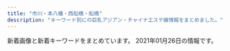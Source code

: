 ```yaml
---
title: "市川・本八幡・西船橋・船橋"
description: "キーワード別にの巨乳アジアン・チャイナエステ嬢情報をまとめました。"
---
```


新着画像と新着キーワードをまとめています。
2021年01月26日の情報です。

<DmmAffiliateIns />
<KeywordTable
  shops={
    [
    {
        "station": "JR\u897f\u8239\u6a4b\u99c5\u5317\u53e3",
        "url": "https://prince.iest.info/",
        "keywords": {
            "86": 18,
            "C": 12,
            "D": 30,
            "85": 12
        },
        "name": "\u30d7\u30ea\u30f3\u30bb\u30b9",
        "img_links": [
            "https://prince.iest.info/images/room2.jpg",
            "https://prince.iest.info/images/link_nav05.jpg",
            "https://prince.iest.info/images/link_nav04.jpg",
            "https://prince.iest.info/images/room5.jpg",
            "https://prince.iest.info/images/room4.jpg",
            "https://prince.iest.info/images/link_nav06.jpg",
            "https://prince.iest.info/photos/sites/5/2020/12/2020121408392715.jpg",
            "https://prince.iest.info/photos/sites/5/2020/12/2020121408392660.jpg",
            "https://prince.iest.info/images/link_nav01.jpg",
            "https://prince.iest.info/photos/sites/5/2021/01/2021011508371539.jpg",
            "https://prince.iest.info/images/tit_staff.jpg",
            "https://prince.iest.info/images/footer.jpg",
            "https://prince.iest.info/images/room1.jpg",
            "https://prince.iest.info/images/link_nav03.jpg",
            "https://prince.iest.info/images/room3.jpg",
            "https://prince.iest.info/photos/sites/5/2020/12/2020121408392543.jpg",
            "https://prince.iest.info/images/top.jpg",
            "https://prince.iest.info/photos/sites/5/2020/12/2020121408392689.jpg",
            "https://prince.iest.info/images/tit_news.png",
            "https://prince.iest.info/images/link_nav02.jpg"
        ]
    },
    {
        "name": "\u30af\u30ed\u30fc\u30d0\u30fc",
        "img_links": [
            "http://f-clover.net/images/erina.jpg",
            "http://f-clover.net/images/g5.jpg",
            "http://f-clover.net/images/miki.jpg",
            "http://f-clover.net/images/index1.jpg",
            "http://f-clover.net/images/room1.jpg",
            "http://f-clover.net/images/room5.jpg",
            "http://f-clover.net/images/g3.jpg",
            "http://f-clover.net/images/room7.jpg",
            "http://f-clover.net/images/flash2.jpg",
            "http://f-clover.net/images/room6.jpg",
            "http://f-clover.net/images/room4.jpg",
            "http://f-clover.net/images/yu.jpg",
            "http://f-clover.net/images/end.jpg",
            "http://f-clover.net/images/aya.jpg",
            "http://f-clover.net/images/a2.jpg",
            "http://f-clover.net/images/flash1.jpg",
            "http://f-clover.net/images/risa.jpg",
            "http://f-clover.net/images/room2.jpg",
            "http://f-clover.net/images/a1.jpg",
            "http://f-clover.net/images/mobile.jpg",
            "http://f-clover.net/images/room8.jpg",
            "http://f-clover.net/images/room3.jpg"
        ],
        "keywords": {},
        "url": "http://f-clover.net/",
        "station": "JR\u8239\u6a4b\u99c5\u5357\u53e3"
    },
    {
        "name": "\u53f0\u6e7e\u30ea\u30e9\u30af\u30bc\u30fc\u30b7\u30e7\u30f3\u5065\u5eb7\u5712",
        "station": "JR\u8239\u6a4b\u99c5\u5317\u53e3",
        "url": "https://www.kenkouen-massage.com/",
        "keywords": {},
        "img_links": []
    },
    {
        "url": "http://es-suzune.com/",
        "keywords": {
            "F": 9,
            "\u30bb\u30af\u30b7\u30fc": 6
        },
        "station": "JR\u897f\u8239\u6a4b\u99c5\u5357\u53e3",
        "name": "\u9234\u97f3-\u3059\u305a\u306d-",
        "img_links": [
            "http://es-suzune.com/staffPhoto/s20201130140920.jpg",
            "http://es-suzune.com/staffPhoto/s20200724144017.jpg",
            "http://es-suzune.com/staffPhoto/s20191208215817.jpg",
            "http://es-suzune.com/images/store/01.jpg",
            "http://es-suzune.com/uploadfiles/images/courseEsSuzune.jpg",
            "http://es-suzune.com/staffPhoto/s20191115141757.jpg",
            "http://es-suzune.com/staffPhoto/s20201128232445.jpg",
            "http://es-suzune.com/staffPhoto/s20201130140636.jpg",
            "http://es-suzune.com/staffPhoto/s20200709205350.jpg",
            "http://es-suzune.com/staffPhoto/b20191113214645.jpg",
            "http://es-suzune.com/staffPhoto/b20200709154401.jpg",
            "http://es-suzune.com/staffPhoto/s20200827113754.jpg",
            "http://es-suzune.com/staffPhoto/b20191115141757.jpg",
            "http://es-suzune.com/staffPhoto/b20210124204401.jpg",
            "http://es-suzune.com/uploadfiles/images/campaignEsSuzune1.jpg",
            "http://es-suzune.com/staffPhoto/s20200827113204.jpg",
            "http://es-suzune.com/staffPhoto/s20191113214645.jpg",
            "http://es-suzune.com/staffPhoto/b20200510132325.jpg",
            "http://es-suzune.com/images/access/01.png",
            "http://es-suzune.com/staffPhoto/b20200724144017.jpg",
            "http://es-suzune.com/staffPhoto/b20201022211319.jpg",
            "http://es-suzune.com/staffPhoto/s20200724144036.jpg",
            "http://es-suzune.com/staffPhoto/s20201130135623.jpg",
            "http://es-suzune.com/staffPhoto/s20210124204424.jpg",
            "http://es-suzune.com/images/access/03.png",
            "http://es-suzune.com/staffPhoto/b20201130191329.jpg",
            "http://es-suzune.com/staffPhoto/s20210103222814.jpg",
            "http://es-suzune.com/images/showContent.jpg",
            "http://es-suzune.com/staffPhoto/s20210103222830.jpg",
            "http://es-suzune.com/staffPhoto/s20201130191329.jpg",
            "http://es-suzune.com/staffPhoto/s20200709205317.jpg",
            "http://es-suzune.com/images/showIndex.jpg",
            "http://es-suzune.com/staffPhoto/s20200827113054.jpg",
            "http://es-suzune.com/staffPhoto/s20201130191509.jpg",
            "http://es-suzune.com/images/access/02.png",
            "http://es-suzune.com/staffPhoto/s20200827113641.jpg",
            "http://es-suzune.com/images/access/05.png",
            "http://es-suzune.com/images/store/03.jpg",
            "http://es-suzune.com/staffPhoto/s20191208215843.jpg",
            "http://es-suzune.com/staffPhoto/s20200510132325.jpg",
            "http://es-suzune.com/staffPhoto/s20191115141808.jpg",
            "http://es-suzune.com/staffPhoto/b20210103222814.jpg",
            "http://es-suzune.com/staffPhoto/s20200709154401.jpg",
            "http://es-suzune.com/staffPhoto/s20200709154538.jpg",
            "http://es-suzune.com/staffPhoto/s20200827113331.jpg",
            "http://es-suzune.com/staffPhoto/s20201130135600.jpg",
            "http://es-suzune.com/images/store/04.jpg",
            "http://es-suzune.com/staffPhoto/s20201130191531.jpg",
            "http://es-suzune.com/staffPhoto/s20201022211319.jpg",
            "http://es-suzune.com/staffPhoto/b20191208215817.jpg",
            "http://es-suzune.com/images/store/02.jpg",
            "http://es-suzune.com/staffPhoto/b20201128232445.jpg",
            "http://es-suzune.com/staffPhoto/s20200827113545.jpg",
            "http://es-suzune.com/staffPhoto/b20200709205317.jpg",
            "http://es-suzune.com/staffPhoto/s20210124204401.jpg",
            "http://es-suzune.com/uploadfiles/images/IMG_7402_%E5%89%AF%E6%9C%AC.jpg"
        ]
    },
    {
        "keywords": {
            "C": 7
        },
        "station": "JR\u897f\u8239\u6a4b\u99c5\u5357\u53e3",
        "img_links": [
            "http://nishifunabashi.xyz/images/g15.jpg",
            "http://nishifunabashi.xyz/images/chun1.jpg",
            "http://nishifunabashi.xyz/images/i3.jpg",
            "http://nishifunabashi.xyz/images/r03.jpg",
            "http://nishifunabashi.xyz/images/miu1.jpg",
            "http://nishifunabashi.xyz/images/r01.jpg",
            "http://nishifunabashi.xyz/images/rie.jpg",
            "http://nishifunabashi.xyz/images/n1.jpg",
            "http://nishifunabashi.xyz/images/i2.jpg",
            "http://nishifunabashi.xyz/images/g32.jpg",
            "http://nishifunabashi.xyz/images/m2.jpg",
            "http://nishifunabashi.xyz/images/mio.jpg",
            "http://nishifunabashi.xyz/images/rumi3.jpg",
            "http://nishifunabashi.xyz/images/yumi2.jpg",
            "http://nishifunabashi.xyz/images/yumi3.jpg",
            "http://nishifunabashi.xyz/images/r04.jpg",
            "http://nishifunabashi.xyz/images/moe1.jpg",
            "http://nishifunabashi.xyz/images/rie2.jpg",
            "http://nishifunabashi.xyz/images/kina1.jpg",
            "http://nishifunabashi.xyz/images/yumi1.jpg",
            "http://nishifunabashi.xyz/images/kina2.jpg",
            "http://nishifunabashi.xyz/images/m1.jpg",
            "http://nishifunabashi.xyz/images/miho.jpg",
            "http://nishifunabashi.xyz/images/rumi2.jpg",
            "http://nishifunabashi.xyz/images/i1.jpg",
            "http://nishifunabashi.xyz/images/miu.jpg",
            "http://nishifunabashi.xyz/images/chun3.jpg",
            "http://nishifunabashi.xyz/images/g001.jpg",
            "http://nishifunabashi.xyz/images/rumi1.jpg",
            "http://nishifunabashi.xyz/images/g015.jpg",
            "http://nishifunabashi.xyz/images/ga1.jpg",
            "http://nishifunabashi.xyz/images/r02.jpg",
            "http://nishifunabashi.xyz/images/gat.png",
            "http://nishifunabashi.xyz/images/g0.jpg",
            "http://nishifunabashi.xyz/images/mio1.jpg",
            "http://nishifunabashi.xyz/images/sla3.jpg",
            "http://nishifunabashi.xyz/images/rie1.jpg",
            "http://nishifunabashi.xyz/images/g1.jpg",
            "http://nishifunabashi.xyz/images/ga.jpg",
            "http://nishifunabashi.xyz/images/sla2.jpg",
            "http://nishifunabashi.xyz/images/tite-staff.png",
            "http://nishifunabashi.xyz/images/g33.jpg",
            "http://nishifunabashi.xyz/images/chun2.jpg",
            "http://nishifunabashi.xyz/images/moe2.jpg",
            "http://nishifunabashi.xyz/images/mobile.png",
            "http://nishifunabashi.xyz/images/mio2.jpg",
            "http://nishifunabashi.xyz/images/sla1.jpg",
            "http://nishifunabashi.xyz/images/moe.jpg",
            "http://nishifunabashi.xyz/images/n3.jpg",
            "http://nishifunabashi.xyz/images/baner.jpg",
            "http://nishifunabashi.xyz/images/miho2.jpg",
            "http://nishifunabashi.xyz/images/g01.jpg",
            "http://nishifunabashi.xyz/images/pickt.png",
            "http://nishifunabashi.xyz/images/newt.png",
            "http://nishifunabashi.xyz/images/n2.jpg",
            "http://nishifunabashi.xyz/images/kina.jpg",
            "http://nishifunabashi.xyz/images/top.png"
        ],
        "url": "http://nishifunabashi.xyz/",
        "name": "\u82b1\u706b"
    },
    {
        "name": "NEW \u82b1\u30ce\u97f3",
        "keywords": {
            "C": 16
        },
        "img_links": [
            "http://hanaoto.pw/images/g6.jpg",
            "http://hanaoto.pw/images/la.jpg",
            "http://hanaoto.pw/images/mm1.jpg",
            "http://hanaoto.pw/images/tel.png",
            "http://hanaoto.pw/images/a02.jpg",
            "http://hanaoto.pw/images/flash5.jpg",
            "http://hanaoto.pw/images/mobile.png",
            "http://hanaoto.pw/images/ami1.jpg",
            "http://hanaoto.pw/images/maga.jpg",
            "http://hanaoto.pw/images/sptel.png",
            "http://hanaoto.pw/images/flash3.jpg",
            "http://hanaoto.pw/images/flash4.jpg",
            "http://hanaoto.pw/images/flash.jpg",
            "http://hanaoto.pw/images/g4.jpg",
            "http://hanaoto.pw/images/nana1.jpg",
            "http://hanaoto.pw/images/g2.jpg",
            "http://hanaoto.pw/images/maga1.jpg",
            "http://hanaoto.pw/images/yy2.jpg"
        ],
        "station": "JR\u897f\u8239\u6a4b\u99c5\u5357\u53e3",
        "url": "http://hanaoto.pw/"
    },
    {
        "keywords": {},
        "url": "http://p-lady.work/",
        "name": "\u4e03\u5f69",
        "img_links": [
            "http://p-lady.work/images/5.jpg",
            "http://p-lady.work/img/miyu1.jpg",
            "http://p-lady.work/staff/riri.jpg",
            "http://p-lady.work/images/6.jpg",
            "http://p-lady.work/img/nami1.jpg",
            "http://p-lady.work/staff/nana.jpg",
            "http://p-lady.work/images/32.jpg",
            "http://p-lady.work/staff/runa.jpg",
            "http://p-lady.work/images/rec1.jpg",
            "http://p-lady.work/images/29.jpg",
            "http://p-lady.work/images/10.jpg",
            "http://p-lady.work/images/25.jpg",
            "http://p-lady.work/images/33.jpg",
            "http://p-lady.work/images/int2.jpg",
            "http://p-lady.work/images/23.jpg",
            "http://p-lady.work/images/20.jpg",
            "http://p-lady.work/images/30.jpg",
            "http://p-lady.work/staff/rika.jpg",
            "http://p-lady.work/staff/eri.jpg",
            "http://p-lady.work/images/21.jpg",
            "http://p-lady.work/img/eri1.jpg",
            "http://p-lady.work/images/rec2.jpg",
            "http://p-lady.work/images/tg.jpg",
            "http://p-lady.work/img/runa1.jpg",
            "http://p-lady.work/staff/mirai.jpg",
            "http://p-lady.work/images/35.jpg",
            "http://p-lady.work/images/28.jpg",
            "http://p-lady.work/images/16.jpg",
            "http://p-lady.work/img/yui1.jpg",
            "http://p-lady.work/staff/nanami.jpg",
            "http://p-lady.work/img/reiko1.jpg",
            "http://p-lady.work/img/nana1.jpg",
            "http://p-lady.work/images/news.jpg",
            "http://p-lady.work/staff/miyu.jpg",
            "http://p-lady.work/img/zara1.jpg",
            "http://p-lady.work/img/risa1.jpg",
            "http://p-lady.work/staff/rena.jpg",
            "http://p-lady.work/img/riri1.jpg",
            "http://p-lady.work/img/rika1.jpg",
            "http://p-lady.work/images/s1.png",
            "http://p-lady.work/images/interior_t.jpg",
            "http://p-lady.work/staff/risa.jpg",
            "http://p-lady.work/images/7.jpg",
            "http://p-lady.work/images/26.jpg",
            "http://p-lady.work/staff/nami.jpg",
            "http://p-lady.work/img/rena1.jpg",
            "http://p-lady.work/images/18.jpg",
            "http://p-lady.work/img/kurumi1.jpg",
            "http://p-lady.work/images/2.jpg",
            "http://p-lady.work/staff/mimi.jpg",
            "http://p-lady.work/img/yuyu1.jpg",
            "http://p-lady.work/img/mirai1.jpg",
            "http://p-lady.work/images/sys.jpg",
            "http://p-lady.work/images/15.jpg",
            "http://p-lady.work/images/17.jpg",
            "http://p-lady.work/img/anna1.jpg",
            "http://p-lady.work/staff/zara.jpg",
            "http://p-lady.work/images/head.jpg",
            "http://p-lady.work/staff/kurumi.jpg",
            "http://p-lady.work/images/ac1.jpg",
            "http://p-lady.work/img/mimi1.jpg",
            "http://p-lady.work/staff/reiko.jpg",
            "http://p-lady.work/staff/yui.jpg",
            "http://p-lady.work/staff/anna.jpg",
            "http://p-lady.work/img/nanami1.jpg",
            "http://p-lady.work/staff/yuyu.jpg",
            "http://p-lady.work/images/staff_t.jpg",
            "http://p-lady.work/images/int1.jpg",
            "http://p-lady.work/images/3.jpg",
            "http://p-lady.work/images/27.jpg"
        ],
        "station": "JR\u897f\u8239\u6a4b\u99c5\u5357\u53e3"
    },
    {
        "img_links": [
            "https://n-koi.eoeoco.com/wp-content/themes/este/img/tel_header.png",
            "https://n-koi.eoeoco.com/wp-content/uploads/2019/06/2sfghmomo.jpg",
            "https://n-koi.eoeoco.com/wp-content/uploads/2020/01/78loveo.jpg",
            "https://n-koi.eoeoco.com/wp-content/themes/este/img/call.png",
            "https://n-koi.eoeoco.com/wp-content/uploads/2020/08/111loveo.jpg",
            "https://n-koi.eoeoco.com/wp-content/uploads/2020/01/345678loveo.jpg",
            "https://n-koi.eoeoco.com/wp-content/themes/este/img/top-img01a.png",
            "https://n-koi.eoeoco.com/wp-content/themes/este/img/3.jpg",
            "https://n-koi.eoeoco.com/wp-content/themes/este/img/tel_footer.png",
            "https://n-koi.eoeoco.com/wp-content/uploads/2020/09/8976211loveo.jpg",
            "https://n-koi.eoeoco.com/wp-content/uploads/2019/06/675tfgmomo.jpg",
            "https://n-koi.eoeoco.com/wp-content/uploads/2018/12/786512678loveo.jpg",
            "https://n-koi.eoeoco.com/wp-content/themes/este/img/2.jpg",
            "https://n-koi.eoeoco.com/wp-content/themes/este/img/top-img01b.png",
            "https://n-koi.eoeoco.com/wp-content/uploads/2019/04/876521loveo.jpg",
            "https://n-koi.eoeoco.com/wp-content/themes/este/img/top-img04.png",
            "https://n-koi.eoeoco.com/wp-content/themes/este/img/top-img01.png",
            "https://n-koi.eoeoco.com/wp-content/themes/este/img/4.jpg",
            "https://n-koi.eoeoco.com/wp-content/uploads/2019/06/1waesdmomo.jpg",
            "https://n-koi.eoeoco.com/wp-content/themes/este/img/1.jpg",
            "https://n-koi.eoeoco.com/wp-content/themes/este/img/top-img02.png",
            "https://n-koi.eoeoco.com/wp-content/uploads/2019/06/3esrtdfygmomo.jpg",
            "https://n-koi.eoeoco.com/wp-content/uploads/2019/06/4setrdfmomo.jpg"
        ],
        "keywords": {
            "D": 27,
            "E": 9
        },
        "url": "https://n-koi.eoeoco.com/",
        "station": "JR\u897f\u8239\u6a4b\u99c5\u5357\u53e3",
        "name": "\u604b\u4eba\u7269\u8a9e"
    },
    {
        "url": "http://nigyohime.ebb.jp/",
        "station": "JR\u5e02\u5ddd\u99c5\u5357\u53e3",
        "img_links": [
            "http://nigyohime.ebb.jp/ditu2.jpg",
            "http://nigyohime.ebb.jp/line.png",
            "http://nigyohime.ebb.jp/2/uploadimg/1606276885.jpg",
            "http://nigyohime.ebb.jp/2/uploadimg/1610266405.jpg",
            "http://nigyohime.ebb.jp/2/uploadimg/1606276938.jpg",
            "http://nigyohime.ebb.jp/3.jpg",
            "http://nigyohime.ebb.jp/4.jpg",
            "http://nigyohime.ebb.jp/2.jpg",
            "http://nigyohime.ebb.jp/1.jpg",
            "http://nigyohime.ebb.jp/2/uploadimg/1606276829.jpg",
            "http://nigyohime.ebb.jp/b_news.png",
            "http://nigyohime.ebb.jp/top.jpg",
            "http://nigyohime.ebb.jp/b_girl.png",
            "http://nigyohime.ebb.jp/staff_t.jpg"
        ],
        "keywords": {
            "86": 6,
            "83": 6,
            "C": 6
        },
        "name": "\u4eba\u9b5a\u59eb"
    },
    {
        "name": "Sexy Love \uff5e\u30bb\u30af\u30b7\u30fc\u30e9\u30d6\uff5e",
        "url": "http://www.sexy.relaxjp.info/",
        "img_links": [
            "http://www.sexy.relaxjp.info/photo_news/upimg/492105f114c42209df_1.jpg",
            "http://www.sexy.relaxjp.info/files/024-03.jpg",
            "http://www.sexy.relaxjp.info/files/024-02.jpg",
            "http://www.sexy.relaxjp.info/files/003.jpg",
            "http://www.sexy.relaxjp.info/files/034-02.jpg",
            "http://www.sexy.relaxjp.info/files/011.jpg",
            "http://www.sexy.relaxjp.info/images/m-top009.jpg",
            "http://www.sexy.relaxjp.info/photo_news/upimg/492105f114c42209df_0.jpg",
            "http://www.sexy.relaxjp.info/photo_news/upimg/113795f6d744eb4b28_0.jpg",
            "http://www.sexy.relaxjp.info/photo_news/upimg/592295fab519ba4757_1.jpg",
            "http://www.sexy.relaxjp.info/files/030-03.jpg",
            "http://www.sexy.relaxjp.info/files/023-02.jpg",
            "http://www.sexy.relaxjp.info/photo_news/upimg/113795f6d744eb4b28_1.jpg",
            "http://www.sexy.relaxjp.info/images/foot01.jpg",
            "http://www.sexy.relaxjp.info/photo_news/upimg/660875fbe0c393f4a1_0.jpg",
            "http://www.sexy.relaxjp.info/photo_news/upimg/378095fc48d072d81b_0.jpg",
            "http://www.sexy.relaxjp.info/files/034.jpg",
            "http://www.sexy.relaxjp.info/files/023.jpg",
            "http://www.sexy.relaxjp.info/files/003-03.jpg",
            "http://www.sexy.relaxjp.info/photo_news/upimg/931085f753b39c3781_0.jpg",
            "http://www.sexy.relaxjp.info/photo_news/upimg/584825f4892b894a55_1.jpg",
            "http://www.sexy.relaxjp.info/images/call.png",
            "http://www.sexy.relaxjp.info/photo_news/upimg/356735f322adb3e22f_1.jpg",
            "http://www.sexy.relaxjp.info/files/034-03.jpg",
            "http://www.sexy.relaxjp.info/files/002-02.jpg",
            "http://www.sexy.relaxjp.info/photo_news/upimg/931085f753b39c3781_1.jpg",
            "http://www.sexy.relaxjp.info/images/m-top004.jpg",
            "http://www.sexy.relaxjp.info/files/002-03.jpg",
            "http://www.sexy.relaxjp.info/files/033-02.jpg",
            "http://www.sexy.relaxjp.info/images/m-top003.jpg",
            "http://www.sexy.relaxjp.info/files/011-02.jpg",
            "http://www.sexy.relaxjp.info/files/011-03.jpg",
            "http://www.sexy.relaxjp.info/files/030-02.jpg",
            "http://www.sexy.relaxjp.info/files/030.jpg",
            "http://www.sexy.relaxjp.info/images/m-top010.jpg",
            "http://www.sexy.relaxjp.info/photo_news/upimg/231245f6c12b65e43e_0.jpg",
            "http://www.sexy.relaxjp.info/files/033.jpg",
            "http://www.sexy.relaxjp.info/photo_news/upimg/280145f3df2b56ca0b_0.jpg",
            "http://www.sexy.relaxjp.info/files/002.jpg",
            "http://www.sexy.relaxjp.info/files/033-03.jpg",
            "http://www.sexy.relaxjp.info/images/m-head01.jpg",
            "http://www.sexy.relaxjp.info/files/023-03.jpg",
            "http://www.sexy.relaxjp.info/files/003-02.jpg",
            "http://www.sexy.relaxjp.info/files/024.jpg",
            "http://www.sexy.relaxjp.info/photo_news/upimg/584825f4892b894a55_0.jpg"
        ],
        "station": "JR\u8239\u6a4b\u99c5\u5317\u53e3",
        "keywords": {
            "86": 6,
            "89": 2,
            "87": 8,
            "C": 4,
            "\u30bb\u30af\u30b7\u30fc": 30,
            "E": 2,
            "D": 10
        }
    },
    {
        "station": "JR\u672c\u516b\u5e61\u99c5\u5317\u53e3",
        "keywords": {},
        "name": "\u591c\u6765\u9999\uff5eYe Lai Xang\uff5e",
        "img_links": [
            "http://yelaixang.sweet-relaxation.com/img/cast/miki-02.jpg",
            "http://yelaixang.sweet-relaxation.com/img/slick/sl-5.jpg",
            "http://yelaixang.sweet-relaxation.com/img/cast/nana-02.jpg",
            "http://yelaixang.sweet-relaxation.com/img/cast/nana-01.jpg",
            "http://yelaixang.sweet-relaxation.com/img/interior/in_lobby.jpg",
            "http://yelaixang.sweet-relaxation.com/img/cast/yuri-02.jpg",
            "http://yelaixang.sweet-relaxation.com/img/cast/yuri-01.jpg",
            "http://yelaixang.sweet-relaxation.com/img/slick/sl-1.jpg",
            "http://yelaixang.sweet-relaxation.com/img/cast/yuki-03.jpg",
            "http://yelaixang.sweet-relaxation.com/img/slick/sl-4.jpg",
            "http://yelaixang.sweet-relaxation.com/img/interior/in_corridor.jpg",
            "http://yelaixang.sweet-relaxation.com/img/slick/sl-7.jpg",
            "http://yelaixang.sweet-relaxation.com/img/cast/yuki-01.jpg",
            "http://yelaixang.sweet-relaxation.com/img/slick/sl-2.jpg",
            "http://yelaixang.sweet-relaxation.com/img/cast/nana-03.jpg",
            "http://yelaixang.sweet-relaxation.com/img/slick/sl-3.jpg",
            "http://yelaixang.sweet-relaxation.com/img/cast/miki-01.jpg",
            "http://yelaixang.sweet-relaxation.com/img/cast/yuki-02.jpg",
            "http://yelaixang.sweet-relaxation.com/img/cast/yuri-03.jpg",
            "http://yelaixang.sweet-relaxation.com/img/cast/miki-03.jpg",
            "http://yelaixang.sweet-relaxation.com/img/slick/sl-6.jpg"
        ],
        "url": "http://yelaixang.sweet-relaxation.com/"
    },
    {
        "img_links": [
            "http://ariel.esthe.me/photos/sites/12/2020/02/2020020706564687.jpg",
            "http://ariel.esthe.me/photos/sites/12/2020/07/2020071805003371.jpg",
            "http://ariel.esthe.me/images/room4.jpg",
            "http://ariel.esthe.me/images/room1.jpg",
            "http://ariel.esthe.me/images/s_staff.jpg",
            "http://ariel.esthe.me/photos/sites/12/2020/12/2020121003131710.jpg",
            "http://ariel.esthe.me/photos/sites/12/2020/02/2020020706451396.jpg",
            "http://ariel.esthe.me/images/news_bj1.jpg",
            "http://ariel.esthe.me/photos/sites/12/2020/04/2020043002103799.jpg",
            "http://ariel.esthe.me/photos/sites/12/2020/02/2020021301200345.jpg",
            "http://ariel.esthe.me/images/room3.jpg",
            "http://ariel.esthe.me/images/top.jpg",
            "http://ariel.esthe.me/images/side_line.jpg",
            "http://ariel.esthe.me/images/1.png",
            "http://ariel.esthe.me/photos/sites/12/2020/02/2020020706565079.jpg",
            "http://ariel.esthe.me/images/room2.jpg",
            "http://ariel.esthe.me/images/s_news.jpg",
            "http://ariel.esthe.me/photos/sites/12/2021/01/2021011104304458.jpg",
            "http://ariel.esthe.me/photos/sites/12/2020/04/2020040102413576.jpg",
            "http://ariel.esthe.me/images/mobile.jpg",
            "http://ariel.esthe.me/images/end.png",
            "http://ariel.esthe.me/images/s_movie.jpg",
            "http://ariel.esthe.me/images/s_face.jpg"
        ],
        "name": "Ariel\u30fb\u30a2\u30ea\u30a8\u30eb",
        "keywords": {
            "84": 7,
            "D": 41,
            "C": 40,
            "\u4e73": 1,
            "\u5de8\u4e73": 1,
            "87": 17,
            "F": 41,
            "88": 17,
            "83": 17,
            "90": 7,
            "85": 34,
            "93": 7,
            "G": 7
        },
        "url": "http://ariel.esthe.me/",
        "station": "\u897f\u8239\u6a4b\u99c5\u5357\u53e3"
    },
    {
        "keywords": {
            "D": 1,
            "C": 4,
            "92": 2,
            "93": 1,
            "90": 2,
            "89": 1,
            "86": 2,
            "E": 5
        },
        "station": "JR\u8239\u6a4b\u99c5\u5317\u53e3",
        "img_links": [
            "http://hinata.relaxnabi.com/img/tiaowen.png",
            "http://hinata.relaxnabi.com/css/button.jpg",
            "http://hinata.relaxnabi.com/css/staff/staff15.jpg",
            "http://hinata.relaxnabi.com/css/nav/nav-003.jpg",
            "http://hinata.relaxnabi.com/css/nav/sub-005.jpg",
            "http://hinata.relaxnabi.com/css/staff/staff00001-a.jpg",
            "http://hinata.relaxnabi.com/css/nav/nav-002.jpg",
            "http://hinata.relaxnabi.com/css/nav/sub-003.jpg",
            "http://hinata.relaxnabi.com/css/staff/staff-007-a.jpg",
            "http://hinata.relaxnabi.com/css/nav/sub-006.jpg",
            "http://hinata.relaxnabi.com/css/nav/nav-006.jpg",
            "http://hinata.relaxnabi.com/css/staff/staff17.jpg",
            "http://hinata.relaxnabi.com/css/nav/nav-001.jpg",
            "http://hinata.relaxnabi.com/css/nav/nav-004.jpg",
            "http://hinata.relaxnabi.com/css/nav/sub-001.jpg",
            "http://hinata.relaxnabi.com/css/staff/staff-007.jpg",
            "http://hinata.relaxnabi.com/css/left.jpg",
            "http://hinata.relaxnabi.com/css/top02.jpg",
            "http://hinata.relaxnabi.com/css/nav/nav-005.jpg",
            "http://hinata.relaxnabi.com/css/staff/staff17-a.jpg",
            "http://hinata.relaxnabi.com/css/staff/staff00001.jpg",
            "http://hinata.relaxnabi.com/css/staff/staff00004-a.jpg",
            "http://hinata.relaxnabi.com/css/tel01.png",
            "http://hinata.relaxnabi.com/css/main-left02.jpg",
            "http://hinata.relaxnabi.com/css/nav/sub-004.jpg",
            "http://hinata.relaxnabi.com/css/staff/staff-08-a.jpg",
            "http://hinata.relaxnabi.com/css/nav/sub-002.jpg",
            "http://hinata.relaxnabi.com/css/right.jpg",
            "http://hinata.relaxnabi.com/css/girls001.jpg",
            "http://hinata.relaxnabi.com/css/staff/staff15-a.jpg",
            "http://hinata.relaxnabi.com/css/staff/staff00003-a.jpg",
            "http://hinata.relaxnabi.com/css/staff/staff00003.jpg",
            "http://hinata.relaxnabi.com/css/osusume38.jpg",
            "http://hinata.relaxnabi.com/css/main-left03.jpg",
            "http://hinata.relaxnabi.com/css/staff/staff-06.jpg",
            "http://hinata.relaxnabi.com/css/staff/staff-06-a.jpg",
            "http://hinata.relaxnabi.com/css/staff/staff-08.jpg",
            "http://hinata.relaxnabi.com/css/staff/staff00004.jpg"
        ],
        "name": "\u6696 \uff5eHinata\uff5e",
        "url": "http://hinata.relaxnabi.com/"
    },
    {
        "url": "http://www.sakura.mesthe.com/",
        "name": "\u5922\u3054\u3053\u3061",
        "keywords": {
            "87": 4,
            "C": 6,
            "D": 2,
            "86": 4
        },
        "station": "JR\u8239\u6a4b\u99c5\u5357\u53e3",
        "img_links": [
            "http://www.sakura.mesthe.com/files/003-03.jpg",
            "http://www.sakura.mesthe.com/files/004.jpg",
            "http://www.sakura.mesthe.com/files/003.jpg",
            "http://www.sakura.mesthe.com/files/001.jpg",
            "http://www.sakura.mesthe.com/images/m-head01.jpg",
            "http://www.sakura.mesthe.com/files/002-02.jpg",
            "http://www.sakura.mesthe.com/files/003-02.jpg",
            "http://www.sakura.mesthe.com/files/002.jpg",
            "http://www.sakura.mesthe.com/files/001-02.jpg",
            "http://www.sakura.mesthe.com/files/002-03.jpg",
            "http://www.sakura.mesthe.com/images/m-top003.jpg",
            "http://www.sakura.mesthe.com/images/foot01.jpg",
            "http://www.sakura.mesthe.com/images/m-top004.jpg",
            "http://www.sakura.mesthe.com/images/call.png",
            "http://www.sakura.mesthe.com/files/001-03.jpg",
            "http://www.sakura.mesthe.com/files/004-03.jpg",
            "http://www.sakura.mesthe.com/files/004-02.jpg"
        ]
    },
    {
        "url": "http://aroma-esthe.info/",
        "station": "\u4eac\u6210\u516b\u5e61\u99c5\u5317\u53e3",
        "keywords": {
            "86": 8,
            "D": 6
        },
        "img_links": [
            "http://aroma-esthe.info/images/slider-img003.jpg",
            "http://aroma-esthe.info/images/kan.jpg",
            "http://aroma-esthe.info/images/r4.jpg",
            "http://aroma-esthe.info/images/m1.jpg",
            "http://aroma-esthe.info/images/qr.jpg",
            "http://aroma-esthe.info/images/b-online.png",
            "http://aroma-esthe.info/images/slider-img001.jpg",
            "http://aroma-esthe.info/images/r3.jpg",
            "http://aroma-esthe.info/images/cg05.jpg",
            "http://aroma-esthe.info/images/r2.jpg",
            "http://aroma-esthe.info/link/menlog.jpg",
            "http://aroma-esthe.info/images/m4.jpg",
            "http://aroma-esthe.info/images/tit-sub2.jpg",
            "http://aroma-esthe.info/images/cg03.jpg",
            "http://aroma-esthe.info/images/m2.jpg",
            "http://aroma-esthe.info/images/tit-sub3.jpg",
            "http://aroma-esthe.info/images/tit-sub1.jpg",
            "http://aroma-esthe.info/images/tit-sub5.jpg",
            "http://aroma-esthe.info/images/tit-sub6.jpg",
            "http://aroma-esthe.info/images/b-tel.png",
            "http://aroma-esthe.info/images/slider-img002.jpg",
            "http://aroma-esthe.info/images/cg02.jpg",
            "http://aroma-esthe.info/images/tit-sub4.jpg",
            "http://aroma-esthe.info/images/cg01.jpg",
            "http://aroma-esthe.info/images/m3.jpg",
            "http://aroma-esthe.info/images/r1.jpg"
        ],
        "name": "Happy Bell"
    },
    {
        "station": "JR\u8239\u6a4b\u99c5\u5317\u53e3",
        "keywords": {
            "F": 1,
            "90": 2,
            "D": 2,
            "88": 1,
            "92": 4,
            "91": 1,
            "E": 4
        },
        "img_links": [
            "http://happy.relaxnabi.com/css/staff/staff017-a.jpg",
            "http://happy.relaxnabi.com/css/top0001.png",
            "http://happy.relaxnabi.com/css/tel.png",
            "http://happy.relaxnabi.com/css/staff/staff0001.jpg",
            "http://happy.relaxnabi.com/css/staff/staff000003.jpg",
            "http://happy.relaxnabi.com/css/nav/nav-001.png",
            "http://happy.relaxnabi.com/css/staff/staff000003-a.jpg",
            "http://happy.relaxnabi.com/css/staff/staff000008.jpg",
            "http://happy.relaxnabi.com/css/staff/staff017.jpg",
            "http://happy.relaxnabi.com/css/staff/staff-10.jpg",
            "http://happy.relaxnabi.com/css/nav/nav-002.png",
            "http://happy.relaxnabi.com/css/staff/staff-05.jpg",
            "http://happy.relaxnabi.com/css/nav/nav-004.png",
            "http://happy.relaxnabi.com/css/top-03.png",
            "http://happy.relaxnabi.com/css/staff/staff000008-a.jpg",
            "http://happy.relaxnabi.com/css/staff/staff-10-a.jpg",
            "http://happy.relaxnabi.com/css/staff/staff0001-a.jpg",
            "http://happy.relaxnabi.com/css/staff/staff-04-a.jpg",
            "http://happy.relaxnabi.com/css/staff/staff-007-a.jpg",
            "http://happy.relaxnabi.com/css/nav/nav-006.png",
            "http://happy.relaxnabi.com/css/staff/staff-04.jpg",
            "http://happy.relaxnabi.com/css/nav/nav-003.png",
            "http://happy.relaxnabi.com/css/nav/nav-005.png",
            "http://happy.relaxnabi.com/css/staff/staff-05-a.jpg",
            "http://happy.relaxnabi.com/css/staff/staff-007.jpg"
        ],
        "url": "http://happy.relaxnabi.com/",
        "name": "\u30de\u30fc\u30e1\u30a4\u30c9"
    },
    {
        "name": "\u30ab\u30e9\u30d5\u30eb",
        "keywords": {
            "92": 29,
            "\u30bb\u30af\u30b7\u30fc": 1,
            "C": 50,
            "F": 60,
            "E": 84,
            "86": 84,
            "85": 115,
            "93": 29,
            "\u80f8": 1,
            "D": 157,
            "87": 97
        },
        "station": "JR\u897f\u8239\u6a4b\u99c5\u5317\u53e3",
        "url": "https://colorful.iest.info/",
        "img_links": [
            "https://colorful.iest.info/photos/sites/11/2021/01/2021012120054832.jpeg",
            "https://colorful.iest.info/photos/sites/11/2021/01/2021010500371084.jpeg",
            "https://colorful.iest.info/photos/sites/11/2021/01/202101031016539.jpg",
            "https://colorful.iest.info/photos/sites/11/2021/01/2021011617232736.jpeg",
            "https://colorful.iest.info/images/s_news.jpg",
            "https://colorful.iest.info/images/room4.jpg",
            "https://colorful.iest.info/images/top.png",
            "https://colorful.iest.info/images/s_pick.jpg",
            "https://colorful.iest.info/images/room3.jpg",
            "https://colorful.iest.info/images/paypay.jpg",
            "https://colorful.iest.info/photos/sites/11/2020/12/2020122408190916.jpg",
            "https://colorful.iest.info/photos/sites/11/2021/01/2021011514121749.jpeg",
            "https://colorful.iest.info/images/end.png",
            "https://colorful.iest.info/images/s_face.jpg",
            "https://colorful.iest.info/images/s_staff.jpg",
            "https://colorful.iest.info/images/room1.jpg",
            "https://colorful.iest.info/photos/sites/11/2021/01/2021011617232792.jpeg",
            "https://colorful.iest.info/photos/sites/11/2021/01/2021011720520417.jpeg",
            "https://colorful.iest.info/photos/sites/11/2021/01/2021011714071529.jpeg",
            "https://colorful.iest.info/photos/sites/11/2021/01/2021010810343647.jpg",
            "https://colorful.iest.info/photos/sites/11/2021/01/2021012523203832.jpeg",
            "https://colorful.iest.info/images/news_bj2.png",
            "https://colorful.iest.info/images/room2.jpg",
            "https://colorful.iest.info/images/staff0.jpg",
            "https://colorful.iest.info/photos/sites/11/2021/01/2021011313190389.jpg",
            "https://colorful.iest.info/images/mobile.jpg",
            "https://colorful.iest.info/photos/sites/11/2021/01/2021010411180414.jpeg",
            "https://colorful.iest.info/photos/sites/11/2020/12/2020122408185372.jpg",
            "https://colorful.iest.info/photos/sites/11/2021/01/2021011615214384.jpeg"
        ]
    },
    {
        "station": "\u672c\u516b\u5e61\u99c5\u5357\u53e3",
        "name": "\u9759\uff5e\u3057\u305a\u304b\uff5e",
        "img_links": [
            "http://www.shizuka.mensnv.com/files/004-03.jpg",
            "http://www.shizuka.mensnv.com/img/slider/1.jpg",
            "http://www.shizuka.mensnv.com/files/003-03.jpg",
            "http://www.shizuka.mensnv.com/img/glo_05_off.jpg",
            "http://www.shizuka.mensnv.com/files/004-02.jpg",
            "http://www.shizuka.mensnv.com/img/h4-top.jpg",
            "http://www.shizuka.mensnv.com/files/004.jpg",
            "http://www.shizuka.mensnv.com/files/003-02.jpg",
            "http://www.shizuka.mensnv.com/img/glo_04_off.jpg",
            "http://www.shizuka.mensnv.com/img/icon_tel.png",
            "http://www.shizuka.mensnv.com/img/top-course_off.jpg",
            "http://www.shizuka.mensnv.com/files/002-02.jpg",
            "http://www.shizuka.mensnv.com/img/footer-top_off.jpg",
            "http://www.shizuka.mensnv.com/files/002.jpg",
            "http://www.shizuka.mensnv.com/files/003.jpg",
            "http://www.shizuka.mensnv.com/img/glo_02_off.jpg",
            "http://www.shizuka.mensnv.com/files/001.jpg",
            "http://www.shizuka.mensnv.com/img/top-h5R2.jpg",
            "http://www.shizuka.mensnv.com/img/top-h5R.jpg",
            "http://www.shizuka.mensnv.com/files/001-02.jpg",
            "http://www.shizuka.mensnv.com/files/001-03.jpg",
            "http://www.shizuka.mensnv.com/files/002-03.jpg",
            "http://www.shizuka.mensnv.com/img/slider/3.jpg",
            "http://www.shizuka.mensnv.com/img/2top-course_off.jpg",
            "http://www.shizuka.mensnv.com/img/bnr-01_off.jpg",
            "http://www.shizuka.mensnv.com/img/glo_06_off.jpg",
            "http://www.shizuka.mensnv.com/img/glo_03_off.jpg",
            "http://www.shizuka.mensnv.com/img/bnr-02_off.jpg",
            "http://www.shizuka.mensnv.com/img/glo_01_off.jpg",
            "http://www.shizuka.mensnv.com/img/slider/2.jpg"
        ],
        "keywords": {
            "84": 3,
            "85": 3,
            "D": 9,
            "88": 3,
            "86": 3,
            "C": 3
        },
        "url": "http://www.shizuka.mensnv.com/"
    },
    {
        "url": "http://www.rainday.tokyo/",
        "name": "\u304a\u304b\u3048\u308a",
        "station": "JR\u8239\u6a4b\u99c5\u5317\u53e3",
        "keywords": {
            "C": 14,
            "D": 8
        },
        "img_links": [
            "http://www.rainday.tokyo/uploads/201006/1-201006105515150.jpg",
            "http://www.rainday.tokyo/picture/1.jpg",
            "http://www.rainday.tokyo/uploads/201005/1-2010051356113O.jpg",
            "http://www.rainday.tokyo/picture/top-img10.jpg",
            "http://www.rainday.tokyo/picture/call.png",
            "http://www.rainday.tokyo/picture/2.jpg",
            "http://www.rainday.tokyo/uploads/201012/1-201012133110634.jpg",
            "http://www.rainday.tokyo/picture/top-img01.png",
            "http://www.rainday.tokyo/uploads/201006/1-201006105351493.jpg",
            "http://www.rainday.tokyo/uploads/201012/1-201012131606344.jpg",
            "http://www.rainday.tokyo/uploads/201005/1-201005135243W9.jpg",
            "http://www.rainday.tokyo/uploads/200612/1-200612091HL45.jpg",
            "http://www.rainday.tokyo/picture/4.jpg",
            "http://www.rainday.tokyo/picture/tel.png",
            "http://www.rainday.tokyo/uploads/200612/1-20061209132D50.jpg",
            "http://www.rainday.tokyo/picture/3.jpg",
            "http://www.rainday.tokyo/uploads/201005/1-201005135623432.jpg",
            "http://www.rainday.tokyo/uploads/200612/1-200612091611154.jpg",
            "http://www.rainday.tokyo/uploads/201208/1-20120QS92JD.jpg",
            "http://www.rainday.tokyo/uploads/210114/1-2101140ZT91P.jpg",
            "http://www.rainday.tokyo/uploads/201005/1-201005135253U5.jpg",
            "http://www.rainday.tokyo/uploads/210114/1-2101140ZUK24.jpg"
        ]
    },
    {
        "keywords": {
            "F": 2,
            "\u80f8": 1
        },
        "name": "\u3055\u304f\u3089",
        "station": "JR\u897f\u8239\u6a4b\u99c5\u5317\u53e3",
        "url": "http://stylelife.work/",
        "img_links": [
            "http://stylelife.work/Uploads/user/5fe290c048ecd.jpg",
            "http://stylelife.work/Public/Wap/picture/staff-pc.png",
            "http://stylelife.work/Uploads/user/5f3cd192667f4.jpg",
            "http://stylelife.work/Uploads/user/5f50833fd5a74.jpg",
            "http://stylelife.work/Uploads/user/5fe290b540445.jpg",
            "http://stylelife.work/Uploads/user/5de74b9acbf92.jpg",
            "http://stylelife.work/Uploads/user/5fe14798c8779.jpg",
            "http://stylelife.work/Uploads/user/5ebf4ff2905f1.jpg",
            "http://stylelife.work/Uploads/user/5e1d3400053fa.jpg",
            "http://stylelife.work/Uploads/user/5e4101be77e18.jpg",
            "http://stylelife.work/Uploads/user/5de74b74a4faa.jpg",
            "http://stylelife.work/Uploads/user/5fe143f28e361.jpg",
            "http://stylelife.work/Uploads/user/5fe144034669d.jpg",
            "http://stylelife.work/Uploads/user/5f7ea89496e3e.jpg",
            "http://stylelife.work/Public/Wap/picture/sp-line.png",
            "http://stylelife.work/Uploads/user/5ebf50cc42240.jpg",
            "http://stylelife.work/Public/Wap/picture/sp-staff-list.png",
            "http://stylelife.work/Uploads/user/5ebfa12d5429d.jpg",
            "http://stylelife.work/Public/Wap/picture/m-foot.png",
            "http://stylelife.work/Uploads/user/5dfc857c95e57.jpg",
            "http://stylelife.work/Uploads/user/5e68a1524c2d2.jpg",
            "http://stylelife.work/Uploads/user/5eb35a13a1df3.jpg",
            "http://stylelife.work/Uploads/user/5ef9a9fd8cd20.jpg",
            "http://stylelife.work/ueditor/php/upload/image/20180712/1531373827278035.png",
            "http://stylelife.work/ueditor/php/upload/image/20180712/1531374173659035.png",
            "http://stylelife.work/Uploads/user/5e79901ca108f.jpg",
            "http://stylelife.work/Uploads/user/5e1d330613089.jpg",
            "http://stylelife.work/Uploads/user/5deb614369ccd.jpg",
            "http://stylelife.work/Public/Wap/picture/m-tel.png",
            "http://stylelife.work/Uploads/user/5de74b09394d7.jpg",
            "http://stylelife.work/ueditor/php/upload/image/20180712/1531367078235696.png"
        ]
    },
    {
        "keywords": {
            "C": 2,
            "87": 6,
            "D": 6,
            "86": 2
        },
        "url": "http://www.onnanokaori.masg.info/",
        "name": "\u5973\u306e\u9999\u308a",
        "img_links": [
            "http://www.onnanokaori.masg.info/files/001-03.jpg",
            "http://www.onnanokaori.masg.info/files/005.jpg",
            "http://www.onnanokaori.masg.info/files/003-03.jpg",
            "http://www.onnanokaori.masg.info/files/005-02.jpg",
            "http://www.onnanokaori.masg.info/files/001.jpg",
            "http://www.onnanokaori.masg.info/files/005-03.jpg",
            "http://www.onnanokaori.masg.info/images/call.png",
            "http://www.onnanokaori.masg.info/images/m-top003.jpg",
            "http://www.onnanokaori.masg.info/files/003.jpg",
            "http://www.onnanokaori.masg.info/files/002.jpg",
            "http://www.onnanokaori.masg.info/files/003-02.jpg",
            "http://www.onnanokaori.masg.info/files/002-02.jpg",
            "http://www.onnanokaori.masg.info/files/001-02.jpg",
            "http://www.onnanokaori.masg.info/files/002-03.jpg",
            "http://www.onnanokaori.masg.info/images/foot01.jpg",
            "http://www.onnanokaori.masg.info/images/m-head01.jpg"
        ],
        "station": "JR\u897f\u8239\u6a4b\u99c5\u5357\u53e3"
    },
    {
        "img_links": [
            "http://www.rainbow-relax.xyz/images/slider/1.jpg",
            "http://www.rainbow-relax.xyz/files/004-02.jpg",
            "http://www.rainbow-relax.xyz/img/goback.jpg",
            "http://www.rainbow-relax.xyz/files/006.jpg",
            "http://www.rainbow-relax.xyz/files/005.jpg",
            "http://www.rainbow-relax.xyz/files/002.jpg",
            "http://www.rainbow-relax.xyz/files/003-02.jpg",
            "http://www.rainbow-relax.xyz/files/004.jpg",
            "http://www.rainbow-relax.xyz/img/pickup.jpg",
            "http://www.rainbow-relax.xyz/files/002-02.jpg",
            "http://www.rainbow-relax.xyz/files/001-02.jpg",
            "http://www.rainbow-relax.xyz/files/003.jpg",
            "http://www.rainbow-relax.xyz/img/btn_side_mobile.jpg",
            "http://www.rainbow-relax.xyz/images/slider/2.jpg",
            "http://www.rainbow-relax.xyz/files/005-02.jpg",
            "http://www.rainbow-relax.xyz/img/ttl_news.png",
            "http://www.rainbow-relax.xyz/files/006-02.jpg",
            "http://www.rainbow-relax.xyz/img/ttl_info.png",
            "http://www.rainbow-relax.xyz/files/001.jpg",
            "http://www.rainbow-relax.xyz/img/tel.png",
            "http://www.rainbow-relax.xyz/images/slider/3.jpg"
        ],
        "name": "Rainbow\uff5e\u30ec\u30a4\u30f3\u30dc\u30fc\uff5e",
        "station": "JR\u8239\u6a4b\u99c5\u5317\u53e3",
        "url": "http://www.rainbow-relax.xyz/",
        "keywords": {
            "85": 2,
            "86": 4,
            "C": 19,
            "D": 6,
            "87": 6
        }
    },
    {
        "url": "http://kaori-1.tokyo/",
        "img_links": [
            "http://kaori-1.tokyo/uploads/210114/1-2101140ZT4c0.jpg",
            "http://kaori-1.tokyo/picture/1.jpg",
            "http://kaori-1.tokyo/picture/top-img03.jpg",
            "http://kaori-1.tokyo/picture/tel.png",
            "http://kaori-1.tokyo/picture/top-img01.png",
            "http://kaori-1.tokyo/picture/2.jpg",
            "http://kaori-1.tokyo/uploads/200511/1-200511095635134.jpg",
            "http://kaori-1.tokyo/uploads/200511/1-20051109595T28.jpg",
            "http://kaori-1.tokyo/picture/top-img02.png",
            "http://kaori-1.tokyo/uploads/210114/1-2101140ZSE44.jpg",
            "http://kaori-1.tokyo/uploads/201012/1-201012142645R9.jpg",
            "http://kaori-1.tokyo/uploads/200511/1-200511095KJ64.jpg",
            "http://kaori-1.tokyo/picture/call.png",
            "http://kaori-1.tokyo/picture/4.jpg",
            "http://kaori-1.tokyo/uploads/201208/1-20120QK541J2.jpg",
            "http://kaori-1.tokyo/uploads/201208/1-20120QK441122.jpg",
            "http://kaori-1.tokyo/picture/3.jpg",
            "http://kaori-1.tokyo/uploads/200511/1-20051109591UM.jpg",
            "http://kaori-1.tokyo/uploads/200601/1-200601133419150.jpg",
            "http://kaori-1.tokyo/uploads/200511/1-200511100230S8.jpg",
            "http://kaori-1.tokyo/uploads/201012/1-201012142625F6.jpg",
            "http://kaori-1.tokyo/uploads/200601/1-200601133435202.jpg",
            "http://kaori-1.tokyo/uploads/200511/1-200511100152329.jpg"
        ],
        "name": "\u3053\u3044\u3073\u3068",
        "station": "JR\u8239\u6a4b\u99c5\u5357\u53e3",
        "keywords": {
            "C": 21,
            "D": 4
        }
    },
    {
        "img_links": [
            "http://iyashinomori.dnsfor.me/images/lanmu-c_03.jpg",
            "http://iyashinomori.dnsfor.me/images/ami.jpg",
            "http://iyashinomori.dnsfor.me/images/mas-de.jpg",
            "http://iyashinomori.dnsfor.me/images/masmises.jpg",
            "http://iyashinomori.dnsfor.me/images/akasuri.jpg",
            "http://iyashinomori.dnsfor.me/images/mari.jpg",
            "http://iyashinomori.dnsfor.me/images/aroma.jpg",
            "http://iyashinomori.dnsfor.me/images/nako.jpeg",
            "http://iyashinomori.dnsfor.me/images/anna.jpg",
            "http://iyashinomori.dnsfor.me/images/main_09.jpg",
            "http://iyashinomori.dnsfor.me/images/rinn.jpg",
            "http://iyashinomori.dnsfor.me/images/nav-job.jpg",
            "http://iyashinomori.dnsfor.me/images/iyashi_qr.png",
            "http://iyashinomori.dnsfor.me/images/massaji.jpg",
            "http://iyashinomori.dnsfor.me/images/aya2.jpg",
            "http://iyashinomori.dnsfor.me/images/nav-staff.jpg"
        ],
        "keywords": {},
        "name": "\u7652\u3057\u306e\u68ee",
        "url": "http://iyashinomori.dnsfor.me/",
        "station": "JR\u897f\u8239\u6a4b\u99c5\u5317\u53e3"
    },
    {
        "keywords": {},
        "station": "\u99ac\u8fbc\u6ca2\u99c5\u6771\u53e3",
        "img_links": [
            "http://www.kanda-es.info/staff/anna.jpg",
            "http://www.kanda-es.info/staff/risa.jpg",
            "http://www.kanda-es.info/img/anna1.jpg",
            "http://www.kanda-es.info/images/interior_t.jpg",
            "http://www.kanda-es.info/images/news.jpg",
            "http://www.kanda-es.info/images/tg.jpg",
            "http://www.kanda-es.info/images/int2.jpg",
            "http://www.kanda-es.info/img/risa1.jpg",
            "http://www.kanda-es.info/images/staff_t.jpg",
            "http://www.kanda-es.info/images/info.jpg",
            "http://www.kanda-es.info/staff/sora.jpg",
            "http://www.kanda-es.info/images/mobile.jpg",
            "http://www.kanda-es.info/images/int1.jpg",
            "http://www.kanda-es.info/img/sora1.jpg",
            "http://www.kanda-es.info/images/sys1.jpg",
            "http://www.kanda-es.info/images/sys2.jpg"
        ],
        "name": "Blue\uff5e\u30d6\u30eb\u30fc\uff5e",
        "url": "http://www.kanda-es.info/"
    },
    {
        "img_links": [
            "http://olive.est.cm/photos/sites/79/2019/12/2019121903270936.jpg",
            "http://olive.est.cm/images/link1.jpg",
            "http://olive.est.cm/images/newface1.jpg",
            "http://olive.est.cm/images/room1.jpg",
            "http://olive.est.cm/photos/sites/79/2020/12/2020121917122426.jpg",
            "http://olive.est.cm/photos/sites/79/2020/09/2020092914262265.jpg",
            "http://olive.est.cm/images/room6.jpg",
            "http://olive.est.cm/photos/sites/79/2020/12/2020121415592624.jpg",
            "http://olive.est.cm/images/girl-z2.jpg",
            "http://olive.est.cm/images/mobile.png",
            "http://olive.est.cm/photos/sites/79/2019/12/2019121903272096.jpg",
            "http://olive.est.cm/images/room3.jpg",
            "http://olive.est.cm/images/staff01.jpg",
            "http://olive.est.cm/images/room5.jpg",
            "http://olive.est.cm/photos/sites/79/2019/12/2019121903271318.jpg",
            "http://olive.est.cm/photos/sites/79/2019/12/2019121903270330.jpg",
            "http://olive.est.cm/images/girl-z1.jpg",
            "http://olive.est.cm/images/room2.jpg",
            "http://olive.est.cm/photos/sites/79/2020/12/2020122818422114.jpg",
            "http://olive.est.cm/images/room4.jpg",
            "http://olive.est.cm/photos/sites/79/2020/07/2020071920085096.jpg",
            "http://olive.est.cm/images/s_news.jpg",
            "http://olive.est.cm/images/top.jpg",
            "http://olive.est.cm/photos/sites/79/2020/12/2020122818422262.jpg",
            "http://olive.est.cm/images/top1.jpg"
        ],
        "keywords": {
            "87": 2,
            "C": 23,
            "85": 1,
            "86": 3,
            "D": 4,
            "E": 2
        },
        "station": "JR\u8239\u6a4b\u99c5\u5317\u53e3",
        "url": "http://olive.est.cm/",
        "name": "OLIVE"
    },
    {
        "url": "http://www.es-ai.link/",
        "keywords": {},
        "station": "\u5e02\u5ddd\u99c5\u5317\u53e3",
        "img_links": [
            "http://www.es-ai.link/images/staff_t.jpg",
            "http://www.es-ai.link/images/sys1.jpg",
            "http://www.es-ai.link/staff/hana.jpg",
            "http://www.es-ai.link/img/riri1.jpg",
            "http://www.es-ai.link/images/sys2.jpg",
            "http://www.es-ai.link/img/hana1.jpg",
            "http://www.es-ai.link/images/b1.jpg",
            "http://www.es-ai.link/images/news.jpg",
            "http://www.es-ai.link/images/interior_t.jpg",
            "http://www.es-ai.link/staff/yuna.jpg",
            "http://www.es-ai.link/img/yuna1.jpg",
            "http://www.es-ai.link/images/head.jpg",
            "http://www.es-ai.link/images/int1.jpg",
            "http://www.es-ai.link/images/b3.jpg",
            "http://www.es-ai.link/staff/riri.jpg",
            "http://www.es-ai.link/images/mobile.jpg",
            "http://www.es-ai.link/images/int2.jpg",
            "http://www.es-ai.link/images/b2.jpg",
            "http://www.es-ai.link/images/info.jpg",
            "http://www.es-ai.link/images/tg.jpg"
        ],
        "name": "\u611b\u7740"
    },
    {
        "station": "JR\u672c\u516b\u5e61\u99c5\u5357\u53e3",
        "img_links": [
            "https://romance.ies.fun/images/top.png",
            "https://romance.ies.fun/images/room4.jpg",
            "https://romance.ies.fun/images/s1.jpg",
            "https://romance.ies.fun/photos/sites/82/2020/11/2020112809015172.jpg",
            "https://romance.ies.fun/images/info.jpg",
            "https://romance.ies.fun/images/mobile.jpg",
            "https://romance.ies.fun/images/room3.jpg",
            "https://romance.ies.fun/images/s3.jpg",
            "https://romance.ies.fun/images/s_news.png",
            "https://romance.ies.fun/images/relax.jpg",
            "https://romance.ies.fun/images/room1.jpg",
            "https://romance.ies.fun/photos/sites/82/2020/11/2020112809015281.jpg",
            "https://romance.ies.fun/images/room2.jpg",
            "https://romance.ies.fun/images/s_pick.png",
            "https://romance.ies.fun/photos/sites/82/2020/11/2020112809015024.jpg",
            "https://romance.ies.fun/photos/sites/82/2020/11/202011280901495.jpg",
            "https://romance.ies.fun/images/s_staff.jpg"
        ],
        "name": "\u30ed\u30de\u30f3\u30b9",
        "keywords": {
            "86": 10,
            "D": 20,
            "85": 10
        },
        "url": "https://romance.ies.fun/"
    },
    {
        "name": "\u30c9\u30ad\u30c9\u30ad\u30cf\u30cb\u30fc",
        "keywords": {
            "87": 3,
            "86": 2,
            "C": 2,
            "D": 3
        },
        "station": "JR\u8239\u6a4b\u99c5\u5317\u53e3",
        "url": "http://www.dokidoki.esjp.info/",
        "img_links": [
            "http://www.dokidoki.esjp.info/img/eve.jpg",
            "http://www.dokidoki.esjp.info/files/003.jpg",
            "http://www.dokidoki.esjp.info/files/002.jpg",
            "http://www.dokidoki.esjp.info/img/stal.png",
            "http://www.dokidoki.esjp.info/img/rot.jpg",
            "http://www.dokidoki.esjp.info/img/acct.jpg",
            "http://www.dokidoki.esjp.info/files/007.jpg",
            "http://www.dokidoki.esjp.info/img/nn.jpg",
            "http://www.dokidoki.esjp.info/files/006.jpg",
            "http://www.dokidoki.esjp.info/img/rect.jpg",
            "http://www.dokidoki.esjp.info/img/stat.jpg",
            "http://www.dokidoki.esjp.info/files/001.jpg",
            "http://www.dokidoki.esjp.info/img/noo.png",
            "http://www.dokidoki.esjp.info/img/syst.jpg",
            "http://www.dokidoki.esjp.info/img/lint.jpg",
            "http://www.dokidoki.esjp.info/img/top.jpg",
            "http://www.dokidoki.esjp.info/img/fla.jpg"
        ]
    },
    {
        "name": "V\u611bP",
        "url": "http://pinklady-esthe.net/",
        "img_links": [
            "http://pinklady-esthe.net/img/st1.jpg",
            "http://pinklady-esthe.net/img/top.jpg",
            "http://pinklady-esthe.net/img/t2.jpg",
            "http://pinklady-esthe.net/img/r4.jpg",
            "http://pinklady-esthe.net/img/r1.jpg",
            "http://pinklady-esthe.net/img/r3.jpg",
            "http://pinklady-esthe.net/img/stt1.jpg",
            "http://pinklady-esthe.net/img/st2.jpg",
            "http://pinklady-esthe.net/img/t3.jpg",
            "http://pinklady-esthe.net/img/noo.png",
            "http://pinklady-esthe.net/img/t5.jpg",
            "http://pinklady-esthe.net/img/f1.jpg",
            "http://pinklady-esthe.net/img/stt3.jpg",
            "http://pinklady-esthe.net/img/sm.jpg",
            "http://pinklady-esthe.net/img/t6.jpg",
            "http://pinklady-esthe.net/img/no.png",
            "http://pinklady-esthe.net/img/t4.jpg",
            "http://pinklady-esthe.net/img/r2.jpg",
            "http://pinklady-esthe.net/img/t1.jpg",
            "http://pinklady-esthe.net/img/st3.jpg",
            "http://pinklady-esthe.net/img/st6.jpg",
            "http://pinklady-esthe.net/img/st4.jpg",
            "http://pinklady-esthe.net/img/st5.jpg"
        ],
        "station": "JR\u8239\u6a4b\u99c5\u5317\u53e3",
        "keywords": {
            "E": 1,
            "C": 1,
            "D": 4,
            "87": 1,
            "88": 3,
            "90": 1,
            "86": 1
        }
    },
    {
        "img_links": [
            "http://www.diamond.mesthe.com/img/goback.jpg",
            "http://www.diamond.mesthe.com/img/top_option03.jpg",
            "http://www.diamond.mesthe.com/img/tel.png",
            "http://www.diamond.mesthe.com/img/btn_side_mobile.jpg",
            "http://www.diamond.mesthe.com/images/slider/1.jpg",
            "http://www.diamond.mesthe.com/img/pickup.jpg",
            "http://www.diamond.mesthe.com/files/002.jpg",
            "http://www.diamond.mesthe.com/img/ttl_news.png",
            "http://www.diamond.mesthe.com/img/btn_blog.png",
            "http://www.diamond.mesthe.com/images/slider/2.jpg",
            "http://www.diamond.mesthe.com/files/001.jpg",
            "http://www.diamond.mesthe.com/files/002-02.jpg",
            "http://www.diamond.mesthe.com/files/001-02.jpg",
            "http://www.diamond.mesthe.com/files/003-02.jpg",
            "http://www.diamond.mesthe.com/img/ttl_info.png",
            "http://www.diamond.mesthe.com/files/003.jpg",
            "http://www.diamond.mesthe.com/files/004-02.jpg",
            "http://www.diamond.mesthe.com/img/top_option04.jpg",
            "http://www.diamond.mesthe.com/files/004.jpg",
            "http://www.diamond.mesthe.com/images/slider/3.jpg",
            "http://www.diamond.mesthe.com/img/ttl_therapist.png",
            "http://www.diamond.mesthe.com/img/top_option01.jpg"
        ],
        "station": "JR\u897f\u8239\u6a4b\u99c5\u5357\u53e3",
        "keywords": {
            "86": 2,
            "87": 4,
            "88": 2,
            "C": 13,
            "D": 6
        },
        "name": "\u30c0\u30a4\u30e4\u30e2\u30f3\u30c9",
        "url": "http://www.diamond.mesthe.com/"
    },
    {
        "name": "\u30db\u30ef\u30a4\u30c8\u30ed\u30fc\u30ba",
        "img_links": [
            "http://liliana.relax-good.com/img/cast/risa-02.jpg",
            "http://liliana.relax-good.com/img/cast/ami-02.jpg",
            "http://liliana.relax-good.com/img/cast/hitomi-02.jpg",
            "https://scdn.line-apps.com/n/line_add_friends/btn/ja.png",
            "http://liliana.relax-good.com/img/cast/momo-01.jpg",
            "http://liliana.relax-good.com/img/cast/seina-01.jpg",
            "http://liliana.relax-good.com/img/cast/aki-02.jpg",
            "http://liliana.relax-good.com/img/cast/aki-01.jpg",
            "http://liliana.relax-good.com/img/cast/sayuri-01.jpg",
            "http://liliana.relax-good.com/img/cast/momo-02.jpg",
            "http://liliana.relax-good.com/img/cast/miwa-01.jpg",
            "http://liliana.relax-good.com/img/cast/sara-02.jpg",
            "http://liliana.relax-good.com/img/cast/sara-01.jpg",
            "http://liliana.relax-good.com/img/cast/hitomi-03.jpg",
            "http://liliana.relax-good.com/img/line_mark.png",
            "http://liliana.relax-good.com/img/cast/nana-02.jpg",
            "http://liliana.relax-good.com/img/cast/hitomi-01.jpg",
            "http://liliana.relax-good.com/img/cast/nini-01.jpg",
            "http://liliana.relax-good.com/img/cast/rara-02.jpg",
            "http://liliana.relax-good.com/img/cast/nini-02.jpg",
            "http://liliana.relax-good.com/img/cast/seina-02.jpg",
            "http://liliana.relax-good.com/img/cast/risa-01.jpg",
            "http://liliana.relax-good.com/img/cast/nana-01.jpg",
            "http://liliana.relax-good.com/img/cast/yumi-01.jpg",
            "http://liliana.relax-good.com/img/cast/ami-01.jpg",
            "http://liliana.relax-good.com/img/cast/misaki-01.jpg",
            "https://qr-official.line.me/sid/M/bky2264k.png",
            "http://liliana.relax-good.com/img/cast/rara-01.jpg",
            "http://liliana.relax-good.com/img/cast/yumi-02.jpg"
        ],
        "url": "http://liliana.relax-good.com/",
        "station": "JR\u897f\u8239\u6a4b\u99c5\u5357\u53e3",
        "keywords": {}
    },
    {
        "station": "JR\u672c\u516b\u5e61\u99c5\u5357\u53e3",
        "name": "\u30cd\u30d7\u30c1\u30e5\u30fc\u30f3",
        "keywords": {
            "F": 8,
            "85": 16,
            "E": 8,
            "81": 6,
            "D": 62,
            "83": 8,
            "C": 6,
            "86": 22,
            "88": 8,
            "87": 24
        },
        "url": "http://neptune.est.cm/",
        "img_links": [
            "http://neptune.est.cm/photos/sites/3/2021/01/2021010612080443.jpg",
            "http://neptune.est.cm/photos/sites/3/2020/07/2020072813393974.jpg",
            "http://neptune.est.cm/photos/sites/3/2020/09/2020092912491932.jpg",
            "http://neptune.est.cm/photos/sites/3/2020/06/2020062418251882.jpg",
            "http://neptune.est.cm/photos/sites/3/2020/01/2020011606281181.jpg",
            "http://neptune.est.cm/photos/sites/3/2020/01/2020011704240975.jpg",
            "http://neptune.est.cm/images/top-sp2.jpg",
            "http://neptune.est.cm/photos/sites/3/2020/01/2020012304435311.jpg",
            "http://neptune.est.cm/photos/sites/3/2020/01/2020011704241285.jpg",
            "http://neptune.est.cm/photos/sites/3/2021/01/2021010717532322.jpg",
            "http://neptune.est.cm/photos/sites/3/2020/12/2020122312215973.jpg",
            "http://neptune.est.cm/images/top1.jpg",
            "http://neptune.est.cm/images/top-sp1.jpg",
            "http://neptune.est.cm/images/top2.jpg",
            "http://neptune.est.cm/photos/sites/3/2020/12/2020121515392683.jpg",
            "http://neptune.est.cm/images/pagetop.jpg"
        ]
    },
    {
        "name": "\u8309\u8389\u82b1",
        "img_links": [],
        "url": "http://sminfvnda.xyz/",
        "keywords": {},
        "station": "\u4eac\u6210\u8239\u6a4b\u99c5"
    },
    {
        "url": "http://junpu.xyz.mn/",
        "name": "\u30a8\u30ec\u30ca\u30c9\u30fc\u30eb",
        "keywords": {
            "F": 8,
            "C": 21,
            "D": 14,
            "G": 6,
            "83": 4,
            "88": 8,
            "85": 6,
            "87": 4,
            "91": 2
        },
        "img_links": [
            "http://junpu.xyz.mn/images/r2.jpg",
            "http://junpu.xyz.mn/photos/sites/129/2020/07/2020070913460055.jpg",
            "http://junpu.xyz.mn/photos/sites/129/2020/12/2020121011431058.jpg",
            "http://junpu.xyz.mn/photos/sites/129/2019/11/2019112612382247.jpg",
            "http://junpu.xyz.mn/images/end.png",
            "http://junpu.xyz.mn/photos/sites/129/2021/01/2021011113081255.jpg",
            "http://junpu.xyz.mn/photos/sites/129/2019/09/2019091210372889.jpg",
            "http://junpu.xyz.mn/images/r3.jpg",
            "http://junpu.xyz.mn/photos/sites/129/2019/09/2019090515262527.jpg",
            "http://junpu.xyz.mn/images/line2.jpg",
            "http://junpu.xyz.mn/photos/sites/129/2019/11/2019112612382247-450x675.jpg",
            "http://junpu.xyz.mn/images/s_news.jpg",
            "http://junpu.xyz.mn/images/r1.jpg",
            "http://junpu.xyz.mn/images/r4.jpg",
            "http://junpu.xyz.mn/photos/sites/129/2019/07/2019072615361857.jpg",
            "http://junpu.xyz.mn/images/top.jpg"
        ],
        "station": "\u897f\u8239\u6a4b\u99c5\u5357\u53e3"
    },
    {
        "img_links": [
            "https://co.aoaoeo.com/wp-content/uploads/2019/12/89721co.jpg",
            "https://co.aoaoeo.com/wp-content/themes/este/img/top-img01.png",
            "https://co.aoaoeo.com/wp-content/uploads/2019/06/9876543co.jpg",
            "https://co.aoaoeo.com/wp-content/themes/este/img/2.png",
            "https://co.aoaoeo.com/wp-content/themes/este/img/top-img05.png",
            "https://co.aoaoeo.com/wp-content/uploads/2020/12/897s6atyco.jpg",
            "https://co.aoaoeo.com/wp-content/themes/este/img/top-img06b.png",
            "https://co.aoaoeo.com/wp-content/uploads/2020/10/435698765co.jpg",
            "https://co.aoaoeo.com/wp-content/themes/este/img/tel_footer.png",
            "https://co.aoaoeo.com/wp-content/uploads/2019/06/123456897654co.jpg",
            "https://co.aoaoeo.com/wp-content/themes/este/img/tel_header.png",
            "https://co.aoaoeo.com/wp-content/uploads/2019/06/987654wdfghjco.jpg",
            "https://co.aoaoeo.com/wp-content/uploads/2019/04/34568976co.jpg",
            "https://co.aoaoeo.com/wp-content/themes/este/img/top-img04.png",
            "https://co.aoaoeo.com/wp-content/themes/este/img/call.png",
            "https://co.aoaoeo.com/wp-content/uploads/2019/06/1oiuytreewrstdyfugco.jpg",
            "https://co.aoaoeo.com/wp-content/uploads/2020/01/8976saco.jpg",
            "https://co.aoaoeo.com/wp-content/uploads/2019/12/8976aco.jpg",
            "https://co.aoaoeo.com/wp-content/themes/este/img/top-img02c.png",
            "https://co.aoaoeo.com/wp-content/uploads/2019/12/78612co.jpg",
            "https://co.aoaoeo.com/wp-content/uploads/2019/12/987654324567co.jpg",
            "https://co.aoaoeo.com/wp-content/uploads/2019/06/0987654co.jpg",
            "https://co.aoaoeo.com/wp-content/uploads/2019/06/9087654co.jpg",
            "https://co.aoaoeo.com/wp-content/uploads/2019/12/aytaco.jpg",
            "https://co.aoaoeo.com/wp-content/uploads/2018/12/9087621co.jpg"
        ],
        "name": "COCO",
        "keywords": {
            "\u30bb\u30af\u30b7\u30fc": 3,
            "F": 4,
            "D": 27,
            "E": 6
        },
        "station": "\u8239\u6a4b\u99c5\u5317\u53e3",
        "url": "https://co.aoaoeo.com/"
    },
    {
        "url": "http://www.yumegokoro.esjp.info/",
        "name": "Pink Love",
        "img_links": [
            "http://www.yumegokoro.esjp.info/files/012-03.jpg",
            "http://www.yumegokoro.esjp.info/files/013.jpg",
            "http://www.yumegokoro.esjp.info/files/004-03.jpg",
            "http://www.yumegokoro.esjp.info/files/014.jpg",
            "http://www.yumegokoro.esjp.info/images/barTherapist.png",
            "http://www.yumegokoro.esjp.info/images/barLink.png",
            "http://www.yumegokoro.esjp.info/files/016-03.jpg",
            "http://www.yumegokoro.esjp.info/images/barSchedule.png",
            "http://www.yumegokoro.esjp.info/files/013-02.jpg",
            "http://www.yumegokoro.esjp.info/files/015-03.jpg",
            "http://www.yumegokoro.esjp.info/images/contentBottom.jpg",
            "http://www.yumegokoro.esjp.info/files/016-02.jpg",
            "http://www.yumegokoro.esjp.info/files/011.jpg",
            "http://www.yumegokoro.esjp.info/files/015.jpg",
            "http://www.yumegokoro.esjp.info/images/time.png",
            "http://www.yumegokoro.esjp.info/images/barProfileSche.png",
            "http://www.yumegokoro.esjp.info/files/017-03.jpg",
            "http://www.yumegokoro.esjp.info/images/btnTop.png",
            "http://www.yumegokoro.esjp.info/images/barProfile.png",
            "http://www.yumegokoro.esjp.info/files/015-02.jpg",
            "http://www.yumegokoro.esjp.info/images/concept.png",
            "http://www.yumegokoro.esjp.info/files/010-02.jpg",
            "http://www.yumegokoro.esjp.info/images/barAccess.png",
            "http://www.yumegokoro.esjp.info/files/010.jpg",
            "http://www.yumegokoro.esjp.info/files/004.jpg",
            "http://www.yumegokoro.esjp.info/files/013-03.jpg",
            "http://www.yumegokoro.esjp.info/files/002.jpg",
            "http://www.yumegokoro.esjp.info/images/barSystem.png",
            "http://www.yumegokoro.esjp.info/images/header.png",
            "http://www.yumegokoro.esjp.info/files/012.jpg",
            "http://www.yumegokoro.esjp.info/files/002-03.jpg",
            "http://www.yumegokoro.esjp.info/files/011-02.jpg",
            "http://www.yumegokoro.esjp.info/files/014-02.jpg",
            "http://www.yumegokoro.esjp.info/files/017.jpg",
            "http://www.yumegokoro.esjp.info/files/014-03.jpg",
            "http://www.yumegokoro.esjp.info/files/012-02.jpg",
            "http://www.yumegokoro.esjp.info/files/016.jpg",
            "http://www.yumegokoro.esjp.info/files/004-02.jpg",
            "http://www.yumegokoro.esjp.info/files/017-02.jpg",
            "http://www.yumegokoro.esjp.info/images/barRecruit.png",
            "http://www.yumegokoro.esjp.info/images/backBtn.png",
            "http://www.yumegokoro.esjp.info/files/002-02.jpg",
            "http://www.yumegokoro.esjp.info/files/011-03.jpg",
            "http://www.yumegokoro.esjp.info/files/010-03.jpg"
        ],
        "station": "JR\u8239\u6a4b\u99c5\u5317\u53e3",
        "keywords": {
            "D": 40,
            "88": 4,
            "87": 36
        }
    },
    {
        "keywords": {
            "87": 1,
            "C": 13,
            "D": 2,
            "86": 2
        },
        "url": "http://www.beleza.maesjp.com/",
        "img_links": [
            "http://www.beleza.maesjp.com/images/tel.png",
            "http://www.beleza.maesjp.com/images/shop/shop03.jpg",
            "http://www.beleza.maesjp.com/images/shop/shop01.jpg",
            "http://www.beleza.maesjp.com/files/001.jpg",
            "http://www.beleza.maesjp.com/files/002.jpg",
            "http://www.beleza.maesjp.com/images/movie.jpg",
            "http://www.beleza.maesjp.com/files/004.jpg",
            "http://www.beleza.maesjp.com/files/001-02.jpg",
            "http://www.beleza.maesjp.com/images/shop/shop04.jpg",
            "http://www.beleza.maesjp.com/images/shop/shop02.jpg",
            "http://www.beleza.maesjp.com/files/002-02.jpg",
            "http://www.beleza.maesjp.com/images/staff01.jpg",
            "http://www.beleza.maesjp.com/files/004-02.jpg",
            "http://www.beleza.maesjp.com/images/end.jpg",
            "http://www.beleza.maesjp.com/images/shop/shop05.jpg",
            "http://www.beleza.maesjp.com/images/link.jpg"
        ],
        "station": "JR\u897f\u8239\u6a4b\u99c5\u5357\u53e3",
        "name": "\u30d9\u30ec\u30fc\u30b6"
    },
    {
        "url": "http://es-massage.info/",
        "keywords": {
            "D": 4,
            "F": 9,
            "\u4e73": 2,
            "G": 6,
            "\u5de8\u4e73": 2,
            "\u30bb\u30af\u30b7\u30fc": 6,
            "E": 75
        },
        "name": "Vivid \u30d3\u30d3\u30c3\u30c9",
        "img_links": [
            "http://es-massage.info/wp-content/themes/template-salon2/images/header-tel.png",
            "http://es-massage.info/wp-content/uploads/2018/10/g1.jpg",
            "http://es-massage.info/wp-content/uploads/2019/12/9934efcbe351f6dbb655c114add97813-500x750.jpg",
            "http://es-massage.info/wp-content/uploads/2020/11/22a4454706dfc7d506005718bdeaf744.jpg",
            "http://es-massage.info/wp-content/uploads/2020/04/61c10e6ea6f68bf8c90d4ae7d8d0830a.jpg",
            "http://es-massage.info/wp-content/uploads/2021/01/f0983bb73e450f84723737b2078c7c7f-500x750.jpg",
            "http://es-massage.info/wp-content/uploads/2020/06/3c114f47a044f2ddad2fd017aa2b19cf-500x750.jpg",
            "http://es-massage.info/wp-content/uploads/2020/11/22a4454706dfc7d506005718bdeaf744-500x750.jpg",
            "http://es-massage.info/wp-content/uploads/2020/10/30d608def2ebd1e5ad816873b9f9b8d4-500x750.jpg",
            "http://es-massage.info/wp-content/uploads/2020/12/b7de5072fbfae6fe462a1a64132e2586-500x750.jpg",
            "http://es-massage.info/wp-content/uploads/2019/06/dcbeef447e8eded0b1939b00ff57d88b-500x750.jpg",
            "http://es-massage.info/wp-content/uploads/2020/04/61c10e6ea6f68bf8c90d4ae7d8d0830a-500x750.jpg",
            "http://es-massage.info/wp-content/uploads/2019/03/b85ae819f481b37cad8d1548de5893cc-500x750.jpg",
            "http://es-massage.info/wp-content/uploads/2020/10/676cfcce64ce22475e092ee147f4ebc8-214x300.jpg",
            "http://es-massage.info/wp-content/uploads/2019/11/8da006befc39b49c570f8162740cbc56-500x750.jpg",
            "http://es-massage.info/wp-content/uploads/2019/03/b85ae819f481b37cad8d1548de5893cc-223x300.jpg",
            "http://es-massage.info/wp-content/uploads/2020/12/b9b3611b93290b324e2ffe33a2ac0962-500x750.jpg",
            "http://es-massage.info/wp-content/uploads/2020/09/3c631f1126b3f6fd54d9e726a47027a4-209x300.jpg",
            "http://es-massage.info/wp-content/uploads/2020/10/676cfcce64ce22475e092ee147f4ebc8-500x750.jpg",
            "http://es-massage.info/wp-content/uploads/2019/10/32cbcf100bc89043ce106a68ba8535ea-730x1024.jpg",
            "http://es-massage.info/wp-content/uploads/2020/04/6dbf19009737ff88e931378416216a70-214x300.jpg",
            "http://es-massage.info/wp-content/uploads/2020/10/28ef61e322d84828105879aebb024bc0-500x750.jpg",
            "http://es-massage.info/wp-content/uploads/2020/11/f77b87109abb212725b0e53de31695b5.jpg",
            "http://es-massage.info/wp-content/uploads/2018/10/g3.jpg",
            "http://es-massage.info/wp-content/uploads/2019/11/8da006befc39b49c570f8162740cbc56.jpg",
            "http://es-massage.info/wp-content/uploads/2019/10/3eec6cc0e85788ff3ceabceee29f9870-500x750.jpg",
            "http://es-massage.info/wp-content/uploads/2020/12/b9b3611b93290b324e2ffe33a2ac0962-216x300.jpg",
            "http://es-massage.info/wp-content/uploads/2020/09/8fdd83977b0b42811d523358eceea3ff-722x1024.jpg",
            "http://es-massage.info/wp-content/uploads/2020/04/6dbf19009737ff88e931378416216a70-500x750.jpg",
            "http://es-massage.info/wp-content/themes/template-salon2/images/bnr.jpg",
            "http://es-massage.info/wp-content/uploads/2020/09/f4811d331623d3f6e590e934b3e7ddc9.jpg",
            "http://es-massage.info/wp-content/uploads/2020/11/f77b87109abb212725b0e53de31695b5-500x750.jpg",
            "http://es-massage.info/wp-content/uploads/2020/09/33a698ee5a77652901d0fde9c4146a22.jpg",
            "http://es-massage.info/wp-content/uploads/2020/09/3a1f1f3668d5c8083c72d500ba90b03a.jpg",
            "http://es-massage.info/wp-content/uploads/2020/09/3a1f1f3668d5c8083c72d500ba90b03a-212x300.jpg",
            "http://es-massage.info/wp-content/uploads/2019/10/3eec6cc0e85788ff3ceabceee29f9870.jpg",
            "http://es-massage.info/wp-content/uploads/2020/06/0fd60f0c72ad85b96635ef3d4e152bd6-212x300.jpg",
            "http://es-massage.info/wp-content/uploads/2020/10/0fd60f0c72ad85b96635ef3d4e152bd6-214x300.jpg",
            "http://es-massage.info/wp-content/uploads/2020/11/393e50c509ac7af9537aa8ebd908d0bb.jpg",
            "http://es-massage.info/wp-content/uploads/2020/12/58c8479cbe288c2fbf566083af42e205-730x1024.jpg",
            "http://es-massage.info/wp-content/uploads/2020/09/6b72f47c40e4254318daf8bb5ce7e612-500x750.jpg",
            "http://es-massage.info/wp-content/uploads/2019/03/07cc9a466c3af450e20013b26e90a100-500x750.jpg",
            "http://es-massage.info/wp-content/uploads/2018/12/ce6acdedea0cab635b18cd82f697bf3a-500x750.jpg",
            "http://es-massage.info/wp-content/uploads/2020/11/393e50c509ac7af9537aa8ebd908d0bb-500x750.jpg",
            "http://es-massage.info/wp-content/uploads/2019/03/0c4d0538c251234bc70697ec7cf8cc97.jpg",
            "http://es-massage.info/wp-content/uploads/2020/11/4842d636713333eba3b14eebf302cc1b-1-212x300.jpg",
            "http://es-massage.info/wp-content/uploads/2020/04/6dbf19009737ff88e931378416216a70.jpg",
            "http://es-massage.info/wp-content/uploads/2020/12/cf9831b8c97ef0623dce87128b47aef0-500x750.jpg",
            "http://es-massage.info/wp-content/uploads/2020/10/676cfcce64ce22475e092ee147f4ebc8.jpg",
            "http://es-massage.info/wp-content/uploads/2020/10/30d608def2ebd1e5ad816873b9f9b8d4.jpg",
            "http://es-massage.info/wp-content/uploads/2020/10/0fd60f0c72ad85b96635ef3d4e152bd6.jpg",
            "http://es-massage.info/wp-content/uploads/2020/06/3c114f47a044f2ddad2fd017aa2b19cf.jpg",
            "http://es-massage.info/wp-content/uploads/2020/06/0fd60f0c72ad85b96635ef3d4e152bd6-500x750.jpg",
            "http://es-massage.info/wp-content/uploads/2020/09/8fdd83977b0b42811d523358eceea3ff-500x750.jpg",
            "http://es-massage.info/wp-content/uploads/2019/03/07cc9a466c3af450e20013b26e90a100.jpg",
            "http://es-massage.info/wp-content/uploads/2020/12/58c8479cbe288c2fbf566083af42e205.jpg",
            "http://es-massage.info/wp-content/uploads/2020/11/ec2088a7c961625f55b8f19773ea6d06-1-214x300.jpg",
            "http://es-massage.info/wp-content/uploads/2020/12/b9b3611b93290b324e2ffe33a2ac0962.jpg",
            "http://es-massage.info/wp-content/uploads/2019/11/6bc4d4a609db789262c27c9263065892.jpg",
            "http://es-massage.info/wp-content/uploads/2021/01/f0983bb73e450f84723737b2078c7c7f-212x300.jpg",
            "http://es-massage.info/wp-content/uploads/2020/12/cf9831b8c97ef0623dce87128b47aef0-209x300.jpg",
            "http://es-massage.info/wp-content/uploads/2019/10/32cbcf100bc89043ce106a68ba8535ea-500x750.jpg",
            "http://es-massage.info/wp-content/uploads/2020/12/b7de5072fbfae6fe462a1a64132e2586.jpg",
            "http://es-massage.info/wp-content/uploads/2020/04/18a92be8e40d3b76771808544f649143-218x300.jpg",
            "http://es-massage.info/wp-content/uploads/2020/12/3fa9468d0afd75e906f6c7172a01c36f-214x300.jpg",
            "http://es-massage.info/wp-content/uploads/2021/01/f5583bc17784a47bf0a1ab988e594253-500x750.jpg",
            "http://es-massage.info/wp-content/uploads/2019/03/b85ae819f481b37cad8d1548de5893cc.jpg",
            "http://es-massage.info/wp-content/uploads/2020/10/0fd60f0c72ad85b96635ef3d4e152bd6-500x750.jpg",
            "http://es-massage.info/wp-content/themes/template-salon2/images/main1.jpg",
            "http://es-massage.info/wp-content/uploads/2021/01/329c4f8c7f334cbe95d258f70d6ca207-500x750.jpg",
            "http://es-massage.info/wp-content/uploads/2018/10/g2.jpg",
            "http://es-massage.info/wp-content/uploads/2019/11/4fad70a18793b8dfb7a63f4939e51f94.jpg",
            "http://es-massage.info/wp-content/uploads/2019/10/32cbcf100bc89043ce106a68ba8535ea.jpg",
            "http://es-massage.info/wp-content/uploads/2020/09/f4811d331623d3f6e590e934b3e7ddc9-500x750.jpg",
            "http://es-massage.info/wp-content/uploads/2019/03/c3dc6ab90966d6cc73491056f668516d.jpg",
            "http://es-massage.info/wp-content/uploads/2019/03/0c4d0538c251234bc70697ec7cf8cc97-500x750.jpg",
            "http://es-massage.info/wp-content/uploads/2018/12/ce6acdedea0cab635b18cd82f697bf3a-218x300.jpg",
            "http://es-massage.info/wp-content/uploads/2020/06/0fd60f0c72ad85b96635ef3d4e152bd6.jpg",
            "http://es-massage.info/wp-content/uploads/2019/03/c3dc6ab90966d6cc73491056f668516d-500x750.jpg",
            "http://es-massage.info/wp-content/uploads/2020/12/cf9831b8c97ef0623dce87128b47aef0.jpg",
            "http://es-massage.info/wp-content/uploads/2020/06/bd28ddc548208ab1afe0db2cc76decab-500x750.jpg",
            "http://es-massage.info/wp-content/uploads/2020/10/30d608def2ebd1e5ad816873b9f9b8d4-745x1024.jpg",
            "http://es-massage.info/wp-content/uploads/2020/09/f4811d331623d3f6e590e934b3e7ddc9-745x1024.jpg",
            "http://es-massage.info/wp-content/uploads/2020/12/3fa9468d0afd75e906f6c7172a01c36f-500x750.jpg",
            "http://es-massage.info/wp-content/uploads/2020/10/28ef61e322d84828105879aebb024bc0.jpg",
            "http://es-massage.info/wp-content/uploads/2020/12/58c8479cbe288c2fbf566083af42e205-500x750.jpg",
            "http://es-massage.info/wp-content/uploads/2020/09/6b72f47c40e4254318daf8bb5ce7e612.jpg",
            "http://es-massage.info/wp-content/uploads/2020/11/4842d636713333eba3b14eebf302cc1b-1-500x750.jpg",
            "http://es-massage.info/wp-content/uploads/2019/11/6bc4d4a609db789262c27c9263065892-500x750.jpg",
            "http://es-massage.info/wp-content/uploads/2020/09/33a698ee5a77652901d0fde9c4146a22-214x300.jpg",
            "http://es-massage.info/wp-content/uploads/2019/03/c3dc6ab90966d6cc73491056f668516d-745x1024.jpg",
            "http://es-massage.info/wp-content/uploads/2018/10/g4.jpg",
            "http://es-massage.info/wp-content/uploads/2020/09/8fdd83977b0b42811d523358eceea3ff.jpg",
            "http://es-massage.info/wp-content/uploads/2019/11/4fad70a18793b8dfb7a63f4939e51f94-218x300.jpg",
            "http://es-massage.info/wp-content/themes/template-salon2/images/noimg.jpg",
            "http://es-massage.info/wp-content/uploads/2019/11/8da006befc39b49c570f8162740cbc56-737x1024.jpg",
            "http://es-massage.info/wp-content/uploads/2021/01/329c4f8c7f334cbe95d258f70d6ca207-722x1024.jpg",
            "http://es-massage.info/wp-content/uploads/2021/01/f0983bb73e450f84723737b2078c7c7f.jpg",
            "http://es-massage.info/wp-content/uploads/2020/11/393e50c509ac7af9537aa8ebd908d0bb-214x300.jpg",
            "http://es-massage.info/wp-content/uploads/2020/11/22a4454706dfc7d506005718bdeaf744-214x300.jpg",
            "http://es-massage.info/wp-content/uploads/2020/12/3fa9468d0afd75e906f6c7172a01c36f.jpg",
            "http://es-massage.info/wp-content/uploads/2021/01/f5583bc17784a47bf0a1ab988e594253.jpg",
            "http://es-massage.info/wp-content/uploads/2019/03/0c4d0538c251234bc70697ec7cf8cc97-220x300.jpg",
            "http://es-massage.info/wp-content/uploads/2021/01/329c4f8c7f334cbe95d258f70d6ca207.jpg",
            "http://es-massage.info/wp-content/uploads/2020/09/33a698ee5a77652901d0fde9c4146a22-500x750.jpg",
            "http://es-massage.info/wp-content/uploads/2019/11/6bc4d4a609db789262c27c9263065892-218x300.jpg",
            "http://es-massage.info/wp-content/uploads/2020/12/58c8479cbe288c2fbf566083af42e205-214x300.jpg",
            "http://es-massage.info/wp-content/uploads/2020/11/4842d636713333eba3b14eebf302cc1b-1-722x1024.jpg",
            "http://es-massage.info/wp-content/uploads/2020/09/3a1f1f3668d5c8083c72d500ba90b03a-500x750.jpg",
            "http://es-massage.info/wp-content/uploads/2020/12/b7de5072fbfae6fe462a1a64132e2586-214x300.jpg",
            "http://es-massage.info/wp-content/uploads/2019/11/4fad70a18793b8dfb7a63f4939e51f94-500x750.jpg",
            "http://es-massage.info/wp-content/uploads/2020/06/bd28ddc548208ab1afe0db2cc76decab.jpg",
            "http://es-massage.info/wp-content/uploads/2019/10/3eec6cc0e85788ff3ceabceee29f9870-212x300.jpg",
            "http://es-massage.info/wp-content/uploads/2019/12/9934efcbe351f6dbb655c114add97813.jpg"
        ],
        "station": "JR\u897f\u8239\u6a4b\u99c5\u5357\u53e3"
    },
    {
        "img_links": [
            "http://fussahoney.work/_src/50979366/wechatimg77.jpg",
            "http://fussahoney.work/_src/49749276/cam.jpg",
            "http://fussahoney.work/_src/51634163/wechatimg292.jpg",
            "http://fussahoney.work/_src/49749277/cam.jpg",
            "http://fussahoney.work/_src/50979368/wechatimg77.jpg",
            "http://fussahoney.work/_src/51634164/wechatimg291.jpg",
            "http://fussahoney.work/_src/50979370/wechatimg78_20201215115244399.jpg",
            "http://fussahoney.work/_src/50979374/wechatimg79_20201215115244387.jpg",
            "http://fussahoney.work/_src/49749272/navinavi_01.png",
            "http://fussahoney.work/_src/51831239/wechatimg1909.jpg",
            "http://fussahoney.work/_src/49922107/wechatimg286_20210109142005399.jpg",
            "http://fussahoney.work/_src/49749213/wechatimg198_20190126093224863.jpg",
            "http://fussahoney.work/_src/49749300/slider3_20201209160139119.jpg",
            "http://fussahoney.work/_src/51831235/wechatimg1910.jpg",
            "http://fussahoney.work/_src/51831237/wechatimg1910.jpg",
            "http://fussahoney.work/_src/51831241/wechatimg1911.jpg",
            "http://fussahoney.work/_src/51634162/wechatimg292.jpg",
            "http://fussahoney.work/_src/51634166/wechatimg291.jpg",
            "http://fussahoney.work/_src/51634155/wechatimg77.jpg",
            "http://fussahoney.work/_src/51831243/wechatimg1911.jpg",
            "http://fussahoney.work/_src/51831242/wechatimg1911.jpg",
            "http://fussahoney.work/_src/49749299/slider2_20201209160139115.jpg",
            "http://fussahoney.work/_src/51831238/wechatimg1909.jpg",
            "http://fussahoney.work/_src/51634167/wechatimg286_20210109142005399.jpg",
            "http://fussahoney.work/_src/50686081/wechatimg292.jpg",
            "http://fussahoney.work/_src/51634161/wechatimg292.jpg",
            "http://fussahoney.work/_src/51831236/wechatimg1910.jpg",
            "http://fussahoney.work/_src/49749257/slider5_20201209160139125.jpg",
            "http://fussahoney.work/_src/50979371/wechatimg78_20201215115244399.jpg",
            "http://fussahoney.work/_src/51634165/wechatimg291.jpg",
            "http://fussahoney.work/_src/51634168/wechatimg286_20210109142005399.jpg",
            "http://fussahoney.work/_src/51831232/wechatimg1909.jpg",
            "http://fussahoney.work/_src/51831231/wechatimg1911.jpg",
            "http://fussahoney.work/_src/50979367/wechatimg77.jpg",
            "http://fussahoney.work/_src/51634156/wechatimg78_20201215115244399.jpg",
            "http://fussahoney.work/_src/50979373/wechatimg79_20201215115244387.jpg",
            "http://fussahoney.work/_src/49749274/navinavi_02.png",
            "http://fussahoney.work/_src/51831233/wechatimg1910.jpg",
            "http://fussahoney.work/_src/50979369/wechatimg78_20201215115244399.jpg",
            "http://fussahoney.work/_src/49749301/slider1_20201209160139057.jpg",
            "http://fussahoney.work/_src/51634157/wechatimg79_20201215115244387.jpg",
            "http://fussahoney.work/_src/50979372/wechatimg79_20201215115244387.jpg",
            "http://fussahoney.work/_src/51831240/wechatimg1909.jpg",
            "http://fussahoney.work/_src/49749211/_k3_4082.jpg",
            "http://fussahoney.work/_src/51634169/wechatimg286_20210109142005399.jpg",
            "http://fussahoney.work/_src/49922108/wechatimg291.jpg"
        ],
        "station": "JR\u8239\u6a4b\u99c5\u5317\u53e3",
        "keywords": {},
        "name": "\u304a\u5e30\u308ababy",
        "url": "http://fussahoney.work/"
    },
    {
        "url": "http://es-cupid.work/",
        "keywords": {
            "C": 7
        },
        "img_links": [
            "http://es-cupid.work/_src/48290073/33.jpg",
            "http://es-cupid.work/_src/48290067/3.jpg",
            "http://es-cupid.work/_src/48290062/navi_06.jpg",
            "http://es-cupid.work/_src/50727921/wechatimg24.jpg",
            "http://es-cupid.work/_src/50727928/wechatimg156_20201204121933737.jpg",
            "http://es-cupid.work/_src/50727922/line3.jpg",
            "http://es-cupid.work/_src/48290074/44.jpg",
            "http://es-cupid.work/_src/51308704/line3.jpg",
            "http://es-cupid.work/_src/50727942/wechatimg1478.jpg",
            "http://es-cupid.work/_src/48289988/2_20201209160912986.jpg",
            "http://es-cupid.work/_src/48290059/navi_03.jpg",
            "http://es-cupid.work/_src/51449894/wechatimg1796.jpg",
            "http://es-cupid.work/_src/48290063/1.jpg",
            "http://es-cupid.work/_src/51308707/421609049373_.pic.jpg",
            "http://es-cupid.work/_src/50688600/wechatimg1478.jpg",
            "http://es-cupid.work/_src/48289990/navi_01.jpg",
            "http://es-cupid.work/_src/48290065/2.jpg",
            "http://es-cupid.work/_src/51308706/421609049373_.pic.jpg",
            "http://es-cupid.work/_src/49439735/wechatimg1948.jpg",
            "http://es-cupid.work/_src/48290031/sign.png",
            "http://es-cupid.work/_src/51450127/wechatimg1797.jpg",
            "http://es-cupid.work/_src/50727920/wechatimg24.jpg",
            "http://es-cupid.work/_src/48290041/sign.png",
            "http://es-cupid.work/_src/50727912/wechatimg24.jpg",
            "http://es-cupid.work/_src/51308692/421609049373_.pic.jpg",
            "http://es-cupid.work/_src/48290139/icon_02.png",
            "http://es-cupid.work/_src/51450125/line3.jpg",
            "http://es-cupid.work/_src/48290071/11.jpg",
            "http://es-cupid.work/_src/48290141/icon_01.png",
            "http://es-cupid.work/_src/50727918/line3.jpg",
            "http://es-cupid.work/_src/50727944/line3.jpg",
            "http://es-cupid.work/_src/51947912/wechatimg1948.jpg",
            "http://es-cupid.work/_src/49439737/line3.jpg",
            "http://es-cupid.work/_src/51450128/wechatimg1797.jpg",
            "http://es-cupid.work/_src/48290011/sign.png",
            "http://es-cupid.work/_src/48290021/line3.jpg",
            "http://es-cupid.work/_src/51450099/wechatimg1797.jpg",
            "http://es-cupid.work/_src/48289996/navi_03.jpg",
            "http://es-cupid.work/_src/50727930/line3.jpg",
            "http://es-cupid.work/_src/49439736/wechatimg1948.jpg",
            "http://es-cupid.work/_src/48289989/3_20201209160912987.jpg",
            "http://es-cupid.work/_src/51308708/line3.jpg",
            "http://es-cupid.work/_src/51450116/line3.jpg",
            "http://es-cupid.work/_src/50727943/wechatimg1478.jpg",
            "http://es-cupid.work/_src/48290000/navi_06.jpg",
            "http://es-cupid.work/_src/50727913/wechatimg24.jpg",
            "http://es-cupid.work/_src/49439733/line3.jpg",
            "http://es-cupid.work/_src/48290023/sign.png",
            "http://es-cupid.work/_src/50727940/line3.jpg",
            "http://es-cupid.work/_src/51449966/wechatimg1797.jpg",
            "http://es-cupid.work/_src/48290049/sign.png",
            "http://es-cupid.work/_src/51450129/line3.jpg",
            "http://es-cupid.work/_src/49007654/wechatimg156_20201204121933737.jpg",
            "http://es-cupid.work/_src/48290060/navi_04.jpg",
            "http://es-cupid.work/_src/48290009/4_20201209160912962.jpg",
            "http://es-cupid.work/_src/48290057/navi_01.jpg",
            "http://es-cupid.work/_src/48290061/navi_05.jpg",
            "http://es-cupid.work/_src/51450121/line3.jpg",
            "http://es-cupid.work/_src/50727926/line3.jpg",
            "http://es-cupid.work/_src/48290019/line3.jpg",
            "http://es-cupid.work/_src/48289994/navi_04.jpg",
            "http://es-cupid.work/_src/48289992/navi_02.jpg",
            "http://es-cupid.work/_src/48290072/22.jpg",
            "http://es-cupid.work/_src/51947916/wechatimg1948.jpg",
            "http://es-cupid.work/_src/48290075/55.jpg",
            "http://es-cupid.work/_src/48290010/5_20201209160912957.jpg",
            "http://es-cupid.work/_src/48289998/navi_05.jpg",
            "http://es-cupid.work/_src/48289987/1_20201209160912990.jpg",
            "http://es-cupid.work/_src/48290058/navi_02.jpg",
            "http://es-cupid.work/_src/51308702/421609049373_.pic.jpg",
            "http://es-cupid.work/_src/50727929/wechatimg156_20201204121933737.jpg",
            "http://es-cupid.work/_src/51450119/wechatimg1796.jpg",
            "http://es-cupid.work/_src/51450118/wechatimg1796.jpg",
            "http://es-cupid.work/_src/51450098/wechatimg1796.jpg"
        ],
        "station": "JR\u897f\u8239\u6a4b\u99c5\u5357\u53e3",
        "name": "\u5929\u4f7fBaby"
    },
    {
        "img_links": [
            "http://www.relax-honey.info/files/006-02.jpg",
            "http://www.relax-honey.info/images/s_news.jpg",
            "http://www.relax-honey.info/files/069.jpg",
            "http://www.relax-honey.info/files/006-03.jpg",
            "http://www.relax-honey.info/images/s_pick.jpg",
            "http://www.relax-honey.info/images/s_info.jpg",
            "http://www.relax-honey.info/files/021-03.jpg",
            "http://www.relax-honey.info/files/061.jpg",
            "http://www.relax-honey.info/files/006.jpg",
            "http://www.relax-honey.info/files/067-02.jpg",
            "http://www.relax-honey.info/images/slider/2.jpg",
            "http://www.relax-honey.info/files/065-03.jpg",
            "http://www.relax-honey.info/images/s_staff.jpg",
            "http://www.relax-honey.info/images/end1.jpg",
            "http://www.relax-honey.info/files/067-03.jpg",
            "http://www.relax-honey.info/files/069-02.jpg",
            "http://www.relax-honey.info/images/top.jpg",
            "http://www.relax-honey.info/images/nbj3.jpg",
            "http://www.relax-honey.info/files/057.jpg",
            "http://www.relax-honey.info/files/053-02.jpg",
            "http://www.relax-honey.info/files/053.jpg",
            "http://www.relax-honey.info/files/065.jpg",
            "http://www.relax-honey.info/files/057-02.jpg",
            "http://www.relax-honey.info/files/021.jpg",
            "http://www.relax-honey.info/images/slider/1.jpg",
            "http://www.relax-honey.info/files/065-02.jpg",
            "http://www.relax-honey.info/files/061-03.jpg",
            "http://www.relax-honey.info/images/1.jpg",
            "http://www.relax-honey.info/images/mobile.jpg",
            "http://www.relax-honey.info/files/061-02.jpg",
            "http://www.relax-honey.info/files/069-03.jpg",
            "http://www.relax-honey.info/files/053-03.jpg",
            "http://www.relax-honey.info/files/021-02.jpg",
            "http://www.relax-honey.info/files/057-03.jpg",
            "http://www.relax-honey.info/files/067.jpg",
            "http://www.relax-honey.info/images/slider/3.jpg"
        ],
        "url": "http://www.relax-honey.info/",
        "keywords": {
            "D": 14,
            "C": 2,
            "86": 4,
            "87": 12
        },
        "name": "Honey",
        "station": "JR\u897f\u8239\u6a4b\u99c5\u5357\u53e3"
    },
    {
        "station": "\u897f\u8239\u6a4b\u99c5\u5317\u53e3",
        "url": "http://cute-heart.jpn.cm/",
        "keywords": {
            "87": 2,
            "85": 6,
            "E": 6,
            "C": 20,
            "89": 4,
            "86": 6,
            "F": 4,
            "92": 4,
            "83": 6,
            "D": 12
        },
        "name": "\u30ad\u30e5\u30fc\u30c8\u30cf\u30fc\u30c8",
        "img_links": [
            "http://cute-heart.jpn.cm/photos/sites/64/2020/12/2020121002554723.jpg",
            "http://cute-heart.jpn.cm/photos/sites/64/2020/11/2020111707253158.jpg",
            "http://cute-heart.jpn.cm/images/s_pick.png",
            "http://cute-heart.jpn.cm/photos/sites/64/2021/01/2021012308481773.jpg",
            "http://cute-heart.jpn.cm/images/3.png",
            "http://cute-heart.jpn.cm/images/top.png",
            "http://cute-heart.jpn.cm/images/s_play-movie.png",
            "http://cute-heart.jpn.cm/images/mobile.png",
            "http://cute-heart.jpn.cm/photos/sites/64/2020/11/2020111706430450.jpg",
            "http://cute-heart.jpn.cm/images/s_staff1.png",
            "http://cute-heart.jpn.cm/images/s_staff.png",
            "http://cute-heart.jpn.cm/photos/sites/64/2020/11/2020111706430319.jpg",
            "http://cute-heart.jpn.cm/images/s_news.png",
            "http://cute-heart.jpn.cm/images/1.png",
            "http://cute-heart.jpn.cm/photos/sites/64/2020/11/2020111706430545.jpg",
            "http://cute-heart.jpn.cm/images/line.png",
            "http://cute-heart.jpn.cm/images/barProfile02.png",
            "http://cute-heart.jpn.cm/images/2.png",
            "http://cute-heart.jpn.cm/photos/sites/64/2020/11/2020111706430286.jpg"
        ]
    },
    {
        "station": "\u5e02\u5ddd\u99c5\u5317\u53e3",
        "url": "http://www.iyashinoumi.com/",
        "keywords": {},
        "img_links": [
            "http://www.iyashinoumi.com/img/miss28sb.jpg",
            "http://www.iyashinoumi.com/img/miss7sb.jpg",
            "http://www.iyashinoumi.com/img/tel1.png",
            "http://www.iyashinoumi.com/img/miss27sb.jpg",
            "http://www.iyashinoumi.com/img/miss7s.jpg",
            "http://www.iyashinoumi.com/img/miss6sb.jpg",
            "http://www.iyashinoumi.com/img/sTitle_right.png",
            "http://www.iyashinoumi.com/img/miss25sb.jpg",
            "http://www.iyashinoumi.com/img/miss24sb.jpg",
            "http://www.iyashinoumi.com/img/sTitle_left.png"
        ],
        "name": "\u7652\u3057\u306e\u6d77"
    },
    {
        "name": "\u5f69",
        "img_links": [
            "http://www.aya-aroma.com/files/001.jpg",
            "http://www.aya-aroma.com/files/002-02.jpg",
            "http://www.aya-aroma.com/files/002-03.jpg",
            "http://www.aya-aroma.com/images/melmaga.jpg",
            "http://www.aya-aroma.com/files/010.jpg",
            "http://www.aya-aroma.com/files/010-02.jpg",
            "http://www.aya-aroma.com/files/015-03.jpg",
            "http://www.aya-aroma.com/files/001-02.jpg",
            "http://www.aya-aroma.com/images/backlistbtn.png",
            "http://www.aya-aroma.com/files/015-02.jpg",
            "http://www.aya-aroma.com/files/003-02.jpg",
            "http://www.aya-aroma.com/files/003.jpg",
            "http://www.aya-aroma.com/files/008.jpg",
            "http://www.aya-aroma.com/files/002.jpg",
            "http://www.aya-aroma.com/images/concept.jpg",
            "http://www.aya-aroma.com/images/mobile.jpg",
            "http://www.aya-aroma.com/files/001-03.jpg",
            "http://www.aya-aroma.com/files/008-02.jpg",
            "http://www.aya-aroma.com/images/coverGirlParts.png",
            "http://www.aya-aroma.com/files/010-03.jpg",
            "http://www.aya-aroma.com/files/015.jpg",
            "http://www.aya-aroma.com/files/003-03.jpg",
            "http://www.aya-aroma.com/files/008-03.jpg"
        ],
        "station": "JR\u5e02\u5ddd\u99c5\u5357\u53e3",
        "keywords": {
            "86": 12,
            "87": 3,
            "C": 6,
            "D": 9,
            "84": 3
        },
        "url": "http://www.aya-aroma.com/"
    },
    {
        "station": "JR\u8239\u6a4b\u99c5\u5357\u30ed",
        "url": "http://tubakihime.link/",
        "img_links": [
            "http://tubakihime.link/_src/24717/wechatimg58.jpg",
            "http://tubakihime.link/_src/24719/wechatimg60.jpg",
            "http://tubakihime.link/_src/24738/wechatimg58.jpg",
            "http://tubakihime.link/_src/24740/wechatimg60.jpg",
            "http://tubakihime.link/_src/24633/slider1.jpg",
            "http://tubakihime.link/_src/24713/wechatimg59.jpg",
            "http://tubakihime.link/_src/24691/navi_03.png",
            "http://tubakihime.link/_src/24637/navi_02.png",
            "http://tubakihime.link/_src/24643/navi_05.png",
            "http://tubakihime.link/_src/24677/cam.png",
            "http://tubakihime.link/_src/24663/wechatimg59.jpg",
            "http://tubakihime.link/_src/24700/slider3.jpg",
            "http://tubakihime.link/_src/24639/navi_03.png",
            "http://tubakihime.link/_src/24695/navi_05.png",
            "http://tubakihime.link/_src/24641/navi_04.png",
            "http://tubakihime.link/_src/24665/wechatimg61.jpg",
            "http://tubakihime.link/_src/24693/navi_04.png",
            "http://tubakihime.link/_src/24676/slider3.jpg",
            "http://tubakihime.link/_src/24659/_x1m6343.jpg",
            "http://tubakihime.link/_src/24675/slider2.jpg",
            "http://tubakihime.link/_src/24736/wechatimg61.jpg",
            "http://tubakihime.link/_src/24689/navi_02.png",
            "http://tubakihime.link/_src/24661/dscf1336.jpg",
            "http://tubakihime.link/_src/24698/slider1.jpg",
            "http://tubakihime.link/_src/24635/navi_01.png",
            "http://tubakihime.link/_src/24669/wechatimg60.jpg",
            "http://tubakihime.link/_src/24699/slider2.jpg",
            "http://tubakihime.link/_src/24734/wechatimg59.jpg",
            "http://tubakihime.link/_src/24687/navi_01.png",
            "http://tubakihime.link/_src/24715/wechatimg61.jpg",
            "http://tubakihime.link/_src/24667/wechatimg58.jpg"
        ],
        "keywords": {},
        "name": "\u30d4\u30f3\u30af\u30ed\u30fc\u30ba"
    },
    {
        "name": "\u30d5\u30a7\u30a2\u30ea\u30fc",
        "img_links": [
            "http://www.club.relaxjp.info/images/b2.jpg",
            "http://www.club.relaxjp.info/images/mobile.jpg",
            "http://www.club.relaxjp.info/images/rec2.png",
            "http://www.club.relaxjp.info/images/interior_t.png",
            "http://www.club.relaxjp.info/images/staff_t.png",
            "http://www.club.relaxjp.info/images/sys3.png",
            "http://www.club.relaxjp.info/files/004.jpg",
            "http://www.club.relaxjp.info/images/rec1.png",
            "http://www.club.relaxjp.info/files/006-02.jpg",
            "http://www.club.relaxjp.info/images/ta.jpg",
            "http://www.club.relaxjp.info/files/006.jpg",
            "http://www.club.relaxjp.info/files/009.jpg",
            "http://www.club.relaxjp.info/images/int1.png",
            "http://www.club.relaxjp.info/files/004-02.jpg",
            "http://www.club.relaxjp.info/images/sys1.png",
            "http://www.club.relaxjp.info/images/line.png",
            "http://www.club.relaxjp.info/images/link_t.png",
            "http://www.club.relaxjp.info/files/007.jpg",
            "http://www.club.relaxjp.info/files/007-02.jpg",
            "http://www.club.relaxjp.info/images/sys2.png",
            "http://www.club.relaxjp.info/files/009-02.jpg",
            "http://www.club.relaxjp.info/images/head.jpg",
            "http://www.club.relaxjp.info/images/b1.jpg",
            "http://www.club.relaxjp.info/images/int2.png"
        ],
        "keywords": {
            "D": 3,
            "86": 2,
            "C": 1,
            "87": 2
        },
        "station": "JR\u672c\u516b\u5e61\u99c5\u5317\u53e3",
        "url": "http://www.club.relaxjp.info/"
    },
    {
        "station": "JR\u897f\u8239\u6a4b\u99c5\u5317\u53e3",
        "img_links": [
            "https://iris.ests.jp/photos/sites/58/2021/01/2021011718151096.jpeg",
            "https://iris.ests.jp/photos/sites/58/2020/11/2020111616103718.jpeg",
            "https://iris.ests.jp/images/room2.jpg",
            "https://iris.ests.jp/photos/sites/58/2020/11/2020111615332290.jpeg",
            "https://iris.ests.jp/photos/sites/58/2020/12/202012082142310.jpeg",
            "https://iris.ests.jp/photos/sites/58/2020/12/2020121815073823.jpeg",
            "https://iris.ests.jp/images/s_news.jpg",
            "https://iris.ests.jp/photos/sites/58/2020/12/202012201351183.jpeg",
            "https://iris.ests.jp/photos/sites/58/2021/01/202101221139418.jpeg",
            "https://iris.ests.jp/photos/sites/58/2020/11/2020112222430326.jpeg",
            "https://iris.ests.jp/images/room4.jpg",
            "https://iris.ests.jp/images/s_staff.jpg",
            "https://iris.ests.jp/images/room1.jpg",
            "https://iris.ests.jp/photos/sites/58/2021/01/2021010310051456.jpg",
            "https://iris.ests.jp/images/staff0.jpg",
            "https://iris.ests.jp/images/paypay.jpg",
            "https://iris.ests.jp/photos/sites/58/2020/12/2020120310462680.jpeg",
            "https://iris.ests.jp/photos/sites/58/2021/01/2021011316255079.jpeg",
            "https://iris.ests.jp/photos/sites/58/2021/01/2021011318242314.jpeg",
            "https://iris.ests.jp/photos/sites/58/2020/12/2020122018150846.jpeg",
            "https://iris.ests.jp/images/twitter.jpg",
            "https://iris.ests.jp/photos/sites/58/2020/12/202012281230148.jpg",
            "https://iris.ests.jp/photos/sites/58/2021/01/2021010115524560.jpeg",
            "https://iris.ests.jp/images/top.jpg",
            "https://iris.ests.jp/photos/sites/58/2020/11/2020112913241646.jpeg",
            "https://iris.ests.jp/photos/sites/58/2021/01/2021011420112073.jpeg",
            "http://iris2.a5.reraku.work/upload/sites/58/2021/01/2021011316255079-200x299.jpeg",
            "https://iris.ests.jp/photos/sites/58/2021/01/2021011400270610.jpeg",
            "https://iris.ests.jp/images/room3.jpg",
            "https://iris.ests.jp/photos/sites/58/2020/11/202011222223398.jpeg"
        ],
        "keywords": {
            "D": 13,
            "90": 1,
            "87": 2,
            "\u304a\u3063\u3071\u3044": 1,
            "\u7206\u4e73": 1,
            "\u30bb\u30af\u30b7\u30fc": 1,
            "C": 1,
            "86": 11,
            "E": 6,
            "\u4e73": 2,
            "95": 1,
            "G": 7,
            "85": 5
        },
        "name": "\u30a2\u30a4\u30ea",
        "url": "https://iris.ests.jp/"
    },
    {
        "station": "JR\u897f\u8239\u6a4b\u99c5\u5357\u53e3",
        "url": "http://t-rakuen.work/",
        "img_links": [
            "http://t-rakuen.work/img/rena1.jpg",
            "http://t-rakuen.work/img/yumi1.jpg",
            "http://t-rakuen.work/staff/miya.jpg",
            "http://t-rakuen.work/img/ayaka1.jpg",
            "http://t-rakuen.work/staff/misaki.jpg",
            "http://t-rakuen.work/staff/riri.jpg",
            "http://t-rakuen.work/staff/ai.jpg",
            "http://t-rakuen.work/staff/rena.jpg",
            "http://t-rakuen.work/staff/natumi.jpg",
            "http://t-rakuen.work/staff/ruru.jpg",
            "http://t-rakuen.work/img/miyu1.jpg",
            "http://t-rakuen.work/img/hikaru1.jpg",
            "http://t-rakuen.work/img/rio1.jpg",
            "http://t-rakuen.work/staff/kiki.jpg",
            "http://t-rakuen.work/img/nami1.jpg",
            "http://t-rakuen.work/img/kasumi1.jpg",
            "http://t-rakuen.work/staff/haruna.jpg",
            "http://t-rakuen.work/staff/aki.jpg",
            "http://t-rakuen.work/staff/emi.jpg",
            "http://t-rakuen.work/img/mimi1.jpg",
            "http://t-rakuen.work/staff/mika.jpg",
            "http://t-rakuen.work/img/misaki1.jpg",
            "http://t-rakuen.work/images/news_t.jpg",
            "http://t-rakuen.work/staff/nana.jpg",
            "http://t-rakuen.work/img/risa1.jpg",
            "http://t-rakuen.work/img/sara1.jpg",
            "http://t-rakuen.work/staff/nazuki.jpg",
            "http://t-rakuen.work/img/kasumi2.jpg",
            "http://t-rakuen.work/img/rina1.jpg",
            "http://t-rakuen.work/staff/kumi.jpg",
            "http://t-rakuen.work/img/momo1.jpg",
            "http://t-rakuen.work/img/haru1.jpg",
            "http://t-rakuen.work/img/miho1.jpg",
            "http://t-rakuen.work/img/nao1.jpg",
            "http://t-rakuen.work/images/int2.png",
            "http://t-rakuen.work/images/sys4.jpg",
            "http://t-rakuen.work/staff/nene.jpg",
            "http://t-rakuen.work/images/rec1.jpg",
            "http://t-rakuen.work/images/news.png",
            "http://t-rakuen.work/staff/yuna.jpg",
            "http://t-rakuen.work/staff/hikaru.jpg",
            "http://t-rakuen.work/img/nazuki1.jpg",
            "http://t-rakuen.work/img/rei1.jpg",
            "http://t-rakuen.work/staff/miyu.jpg",
            "http://t-rakuen.work/staff/rika.jpg",
            "http://t-rakuen.work/img/nana1.jpg",
            "http://t-rakuen.work/img/yuyu1.jpg",
            "http://t-rakuen.work/img/kiki1.jpg",
            "http://t-rakuen.work/staff/risa.jpg",
            "http://t-rakuen.work/images/rec2.jpg",
            "http://t-rakuen.work/staff/rio.jpg",
            "http://t-rakuen.work/img/yuna1.jpg",
            "http://t-rakuen.work/img/mika1.jpg",
            "http://t-rakuen.work/staff/momo.jpg",
            "http://t-rakuen.work/staff/rara.jpg",
            "http://t-rakuen.work/staff/yumi.jpg",
            "http://t-rakuen.work/img/ai1.jpg",
            "http://t-rakuen.work/staff/haru.jpg",
            "http://t-rakuen.work/images/interior_t.jpg",
            "http://t-rakuen.work/img/ruru1.jpg",
            "http://t-rakuen.work/staff/mina.jpg",
            "http://t-rakuen.work/img/riri1.jpg",
            "http://t-rakuen.work/img/haruna1.jpg",
            "http://t-rakuen.work/staff/rina.jpg",
            "http://t-rakuen.work/images/head.jpg",
            "http://t-rakuen.work/img/miya1.jpg",
            "http://t-rakuen.work/img/aki1.jpg",
            "http://t-rakuen.work/images/staff_t.jpg",
            "http://t-rakuen.work/img/rara1.jpg",
            "http://t-rakuen.work/img/nene1.jpg",
            "http://t-rakuen.work/staff/yuyu.jpg",
            "http://t-rakuen.work/images/sys3.jpg",
            "http://t-rakuen.work/images/int1.png",
            "http://t-rakuen.work/images/b1.jpg",
            "http://t-rakuen.work/img/natumi1.jpg",
            "http://t-rakuen.work/staff/nao.jpg",
            "http://t-rakuen.work/staff/ayaka.jpg",
            "http://t-rakuen.work/staff/rei.jpg",
            "http://t-rakuen.work/staff/nami.jpg",
            "http://t-rakuen.work/img/kumi1.jpg",
            "http://t-rakuen.work/img/rika1.jpg",
            "http://t-rakuen.work/img/mina1.jpg",
            "http://t-rakuen.work/img/emi1.jpg",
            "http://t-rakuen.work/images/b2.jpg",
            "http://t-rakuen.work/staff/kasumi.jpg",
            "http://t-rakuen.work/images/sys2.jpg",
            "http://t-rakuen.work/staff/miho.jpg",
            "http://t-rakuen.work/staff/mimi.jpg"
        ],
        "keywords": {},
        "name": "\u53f0\u5317\u697d\u5712"
    }
]
}
/>
<DmmAffiliateScript />
